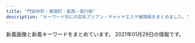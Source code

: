 ```yaml
---
title: "門前仲町・東陽町・葛西・南行徳"
description: "キーワード別にの巨乳アジアン・チャイナエステ嬢情報をまとめました。"
---
```


新着画像と新着キーワードをまとめています。
2021年01月29日の情報です。

<DmmAffiliateIns />
<KeywordTable
  shops={
    [
    {
        "station": "\u884c\u5fb3\u99c5\u5357\u53e3",
        "keywords": {
            "85": 21,
            "84": 42,
            "88": 21,
            "86": 147,
            "D": 252,
            "83": 21,
            "E": 63,
            "F": 21,
            "C": 105,
            "87": 189
        },
        "img_links": [
            "http://wink.ies.fun/photos/sites/20/2020/11/202011061146424.jpg",
            "http://wink.ies.fun/images/room1.jpg",
            "http://wink.ies.fun/photos/sites/20/2020/11/202011101651087.jpg",
            "http://wink.ies.fun/photos/sites/20/2018/08/2018080301152319.jpg",
            "http://wink.ies.fun/photos/sites/20/2019/04/2019041515591316.jpg",
            "http://wink.ies.fun/images/face.jpg",
            "http://wink.ies.fun/photos/sites/20/2018/11/2018112017095744.jpg",
            "http://wink.ies.fun/photos/sites/20/2018/11/2018111613252721.jpg",
            "http://wink.ies.fun/photos/sites/20/2019/08/2019080917523771.jpg",
            "http://wink.ies.fun/images/line.jpg",
            "http://wink.ies.fun/photos/sites/20/2018/09/201809080528318.jpg",
            "http://wink.ies.fun/images/s_staff.png",
            "http://wink.ies.fun/photos/sites/20/2018/06/2018062405332458.jpg",
            "http://wink.ies.fun/photos/sites/20/2019/06/2019061915435918.jpg",
            "http://wink.ies.fun/photos/sites/20/2020/10/2020100316205587.jpg",
            "http://wink.ies.fun/photos/sites/20/2019/11/201911040423088.jpg",
            "http://wink.ies.fun/images/pick.jpg",
            "http://wink.ies.fun/images/room3.jpg",
            "http://wink.ies.fun/photos/sites/20/2019/02/2019022617373011.jpg",
            "http://wink.ies.fun/photos/sites/20/2018/08/201808170855313.jpg",
            "http://wink.ies.fun/photos/sites/20/2018/08/2018080306110738.jpg",
            "http://wink.ies.fun/photos/sites/20/2018/10/2018102919483490.jpg",
            "http://wink.ies.fun/images/top.jpg",
            "http://wink.ies.fun/images/room2.jpg",
            "http://wink.ies.fun/photos/sites/20/2018/06/2018062606300362.jpg",
            "http://wink.ies.fun/photos/sites/20/2018/07/2018070207212392.jpg",
            "http://wink.ies.fun/images/room4.jpg",
            "http://wink.ies.fun/photos/sites/20/2020/09/2020092116271233.jpg",
            "http://wink.ies.fun/photos/sites/20/2018/07/2018070107524796.jpg",
            "http://wink.ies.fun/images/mobile.jpg",
            "http://wink.ies.fun/photos/sites/20/2018/06/2018062405332467.jpg"
        ],
        "name": "\u30a6\u30a3\u30f3\u30af",
        "url": "http://wink.ies.fun/"
    },
    {
        "station": "\u6728\u5834\u99c52\u756a\u53e3",
        "img_links": [
            "http://aroma-resort.xyz/images/main_bottom.png",
            "http://aroma-resort.xyz/images/g8.jpg",
            "http://aroma-resort.xyz/images/new1.png",
            "http://aroma-resort.xyz/images/tel.png",
            "http://aroma-resort.xyz/images/s3.jpg",
            "http://aroma-resort.xyz/images/mobile.jpg",
            "http://aroma-resort.xyz/images/xian.png",
            "http://aroma-resort.xyz/images/g0.jpg",
            "http://aroma-resort.xyz/images/g5.jpg",
            "http://aroma-resort.xyz/images/new3.png",
            "http://aroma-resort.xyz/images/g7.jpg",
            "http://aroma-resort.xyz/images/service.png",
            "http://aroma-resort.xyz/images/r1.jpg",
            "http://aroma-resort.xyz/images/g6.jpg",
            "http://aroma-resort.xyz/images/g3.jpg",
            "http://aroma-resort.xyz/images/s4.jpg",
            "http://aroma-resort.xyz/images/zi_staff.png",
            "http://aroma-resort.xyz/images/s1.jpg",
            "http://aroma-resort.xyz/images/zi_massage.png",
            "http://aroma-resort.xyz/images/r4.jpg",
            "http://aroma-resort.xyz/images/g4.jpg",
            "http://aroma-resort.xyz/images/main_top.png",
            "http://aroma-resort.xyz/images/r3.jpg",
            "http://aroma-resort.xyz/images/g1.jpg",
            "http://aroma-resort.xyz/images/s5.jpg",
            "http://aroma-resort.xyz/images/r2.jpg",
            "http://aroma-resort.xyz/images/pick.png",
            "http://aroma-resort.xyz/images/s2.jpg",
            "http://aroma-resort.xyz/images/g2.jpg",
            "http://aroma-resort.xyz/images/infotiao1.jpg"
        ],
        "name": "\u30a2\u30ed\u30de\u30ea\u30be\u30fc\u30c8",
        "keywords": {
            "D": 3,
            "C": 1,
            "E": 3
        },
        "url": "http://aroma-resort.xyz/"
    },
    {
        "url": "http://akien.work/",
        "keywords": {},
        "station": "\u8239\u5800\u99c5\u5317\u53e3",
        "name": "\u3084\u3059\u3089\u304e",
        "img_links": [
            "http://akien.work/staff_7170_1544625837499078.jpg",
            "http://akien.work/jiejing4.jpg",
            "http://akien.work/jiejing5.jpg",
            "http://akien.work/staff_7559_1547886875744350.jpg",
            "http://akien.work/jiejing3.jpg",
            "http://akien.work/5.jpeg",
            "http://akien.work/6.jpeg",
            "http://akien.work/staff_7170_1544625837499078_1.jpg",
            "http://akien.work/head_4_4332_1544580584784110.jpg",
            "http://akien.work/head_1_4332_15445805847677.jpg",
            "http://akien.work/fengjing2.jpg",
            "http://akien.work/jiejing6.jpg",
            "http://akien.work/head_2_4332_1544580584367843.jpg",
            "http://akien.work/jiejing2.jpg",
            "http://akien.work/ditu.jpg",
            "http://akien.work/jiejing1.jpg"
        ]
    },
    {
        "url": "http://ran.xyz.mn/",
        "name": "\u82b1\u6d77",
        "keywords": {
            "83": 18,
            "C": 18,
            "89": 18,
            "E": 54,
            "86": 90,
            "D": 234,
            "85": 54,
            "87": 90
        },
        "img_links": [
            "http://ran.xyz.mn/images/hua.jpg",
            "http://ran.xyz.mn/images/s_link.jpg",
            "http://ran.xyz.mn/images/top.png",
            "http://ran.a6.reraku.work/upload/sites/52/2020/11/2020112114420918-347x520.jpg",
            "http://ran.a6.reraku.work/upload/sites/52/2021/01/2021012416160976-347x520.jpg",
            "http://ran.a6.reraku.work/upload/sites/52/2021/01/202101041535426-347x520.jpg",
            "http://ran.xyz.mn/images/room3.jpg",
            "http://ran.a6.reraku.work/upload/sites/52/2021/01/2021012416161240-347x520.jpg",
            "http://ran.xyz.mn/images/bj3.jpg",
            "http://ran.a6.reraku.work/upload/sites/52/2020/10/2020103017375975-347x520.jpg",
            "http://ran.xyz.mn/images/room1.jpg",
            "http://ran.a6.reraku.work/upload/sites/52/2020/11/2020110617334212-347x520.jpg",
            "http://ran.a6.reraku.work/upload/sites/52/2021/01/2021010714371492-347x520.jpg",
            "http://ran.a6.reraku.work/upload/sites/52/2020/10/2020101719461283-347x520.jpg",
            "http://ran.xyz.mn/images/new.jpg",
            "http://ran.a6.reraku.work/upload/sites/52/2020/10/2020101719461513-347x520.jpg",
            "http://ran.a6.reraku.work/upload/sites/52/2020/12/2020121815164676-347x520.jpg",
            "http://ran.a6.reraku.work/upload/sites/52/2020/12/2020120316532981-347x520.jpg",
            "http://ran.xyz.mn/images/bj1.jpg",
            "http://ran.xyz.mn/images/room4.jpg",
            "http://ran.xyz.mn/images/room2.jpg",
            "http://ran.a6.reraku.work/upload/sites/52/2020/10/2020102615515749-347x520.jpg",
            "http://ran.a6.reraku.work/upload/sites/52/2020/12/2020122715392878-347x520.jpg",
            "http://ran.a6.reraku.work/upload/sites/52/2020/11/2020111115275126-347x520.jpg",
            "http://ran.xyz.mn/images/s_news.jpg",
            "http://ran.xyz.mn/images/s_staff.jpg",
            "http://ran.a6.reraku.work/upload/sites/52/2020/11/2020112617030819-347x520.jpg",
            "http://ran.a6.reraku.work/upload/sites/52/2020/10/2020101813463033-347x520.jpg",
            "http://ran.xyz.mn/images/s_staff1.jpg",
            "http://ran.a6.reraku.work/upload/sites/52/2020/10/2020101719461051-347x520.jpg",
            "http://ran.a6.reraku.work/upload/sites/52/2020/12/2020122115255890-347x520.jpg"
        ],
        "station": "\u845b\u897f\u99c5\u897f\u53e3"
    },
    {
        "keywords": {
            "\u4e73": 1,
            "D": 10,
            "\u80f8": 1,
            "\u5de8\u4e73": 1,
            "C": 24,
            "86": 5,
            "85": 4
        },
        "url": "http://sh-honeyspa.work/",
        "name": "Honey Spa \uff5e\u30cf\u30cb\u30fc\u30b9\u30d1\uff5e",
        "img_links": [
            "http://sh-honeyspa.work/uploads/201126/1-20112613341O53.jpg",
            "http://sh-honeyspa.work/templets/default/picture/staff01.jpg",
            "http://sh-honeyspa.work/uploads/200113/1-20011316422c28.jpg",
            "http://sh-honeyspa.work/uploads/200114/1-200114154TN60.jpg",
            "http://sh-honeyspa.work/templets/default/picture/girl-z1.jpg",
            "http://sh-honeyspa.work/uploads/191115/1-191115100214144.jpg",
            "http://sh-honeyspa.work/uploads/180629/1-1P629142554530.png",
            "http://sh-honeyspa.work/templets/default/picture/top1.jpg",
            "http://sh-honeyspa.work/templets/default/picture/top.jpg",
            "http://sh-honeyspa.work/uploads/200812/1-200Q213432R35.jpg",
            "http://sh-honeyspa.work/uploads/allimg/180629/1-1P629115504250.png",
            "http://sh-honeyspa.work/uploads/180629/1-1P629141950141.png",
            "http://sh-honeyspa.work/uploads/190903/1-1ZZ3133U4960.jpg",
            "http://sh-honeyspa.work/uploads/180703/1-1PF30Z200O9.jpg",
            "http://sh-honeyspa.work/uploads/200608/1-20060P9542X63.jpg",
            "http://sh-honeyspa.work/uploads/allimg/180703/1-1PF3111J3201.png",
            "http://sh-honeyspa.work/uploads/180703/1-1PF30Z04J01.jpg",
            "http://sh-honeyspa.work/uploads/181023/1-1Q0230950223S.jpg",
            "http://sh-honeyspa.work/uploads/191122/1-191122161241O8.jpg",
            "http://sh-honeyspa.work/templets/default/picture/girl-z2.jpg",
            "http://sh-honeyspa.work/uploads/181109/1-1Q1091511432Z.jpg",
            "http://sh-honeyspa.work/templets/default/picture/s_news.jpg",
            "http://sh-honeyspa.work/uploads/190903/1-1ZZ3133G9361.jpg",
            "http://sh-honeyspa.work/uploads/191223/1-19122316264LR.jpg",
            "http://sh-honeyspa.work/uploads/190311/1-1Z3111253164H.jpg"
        ],
        "station": "\u884c\u5fb3\u99c5"
    },
    {
        "keywords": {
            "D": 14,
            "C": 2,
            "89": 4
        },
        "name": "\u30eb\u30fc\u30b8\u30e5",
        "station": "\u897f\u845b\u897f\u99c5\u5317\u53e3",
        "img_links": [
            "https://esrouge.com/staffPhoto/b20201127152747.jpg",
            "https://esrouge.com/staffPhoto/s20201127152730.jpg",
            "https://esrouge.com/staffPhoto/s20201127152815.jpg",
            "https://esrouge.com/staffPhoto/s20201127152801.jpg",
            "https://esrouge.com/images/siteName.jpg",
            "https://esrouge.com/staffPhoto/s20201127152747.jpg",
            "https://esrouge.com/staffPhoto/s20201127152713.jpg",
            "https://esrouge.com/staffPhoto/b20201127152801.jpg",
            "https://esrouge.com/uploadfiles/Image/F2816148-6C47-43CC-BE5D-9A699FA0D15C.jpeg",
            "https://esrouge.com/staffPhoto/b20201127152815.jpg",
            "https://esrouge.com/staffPhoto/b20201127152713.jpg",
            "https://esrouge.com/uploadfiles/Image/campaignEsrougeCom.jpg",
            "https://esrouge.com/staffPhoto/b20201127152730.jpg"
        ],
        "url": "https://esrouge.com/"
    },
    {
        "keywords": {
            "89": 1,
            "87": 2,
            "85": 1,
            "86": 1,
            "92": 1
        },
        "station": "\u6771\u967d\u753a\u99c52\u756a\u51fa\u53e3",
        "name": "\u30b0\u30ea\u30fc\u30f3",
        "img_links": [
            "http://green-es.info/images/tt.jpg",
            "http://green-es.info/img/haru1.jpg",
            "http://green-es.info/img/eri1.jpg",
            "http://green-es.info/images/6.jpg",
            "http://green-es.info/img/rika1.jpg",
            "http://green-es.info/images/mobile.jpg",
            "http://green-es.info/img/yuki1.jpg",
            "http://green-es.info/images/tp.png",
            "http://green-es.info/images/5.jpg",
            "http://green-es.info/images/4.jpg",
            "http://green-es.info/img/eri.jpg",
            "http://green-es.info/img/risa.jpg",
            "http://green-es.info/img/haru.jpg",
            "http://green-es.info/images/2.jpg",
            "http://green-es.info/img/koko.jpg",
            "http://green-es.info/images/news.jpg",
            "http://green-es.info/img/risa1.jpg",
            "http://green-es.info/img/koko1.jpg",
            "http://green-es.info/images/1.jpg",
            "http://green-es.info/images/interior_t.jpg",
            "http://green-es.info/images/3.jpg",
            "http://green-es.info/images/interior.png",
            "http://green-es.info/images/rem.jpg",
            "http://green-es.info/img/rika.jpg",
            "http://green-es.info/images/staff_t.jpg",
            "http://green-es.info/img/yuki.jpg"
        ],
        "url": "http://green-es.info/"
    },
    {
        "img_links": [
            "http://www.momiyoshi.mesthe.com/files/004-02.jpg",
            "http://www.momiyoshi.mesthe.com/files/001.jpg",
            "http://www.momiyoshi.mesthe.com/images/icon_tel.png",
            "http://www.momiyoshi.mesthe.com/files/013-02.jpg",
            "http://www.momiyoshi.mesthe.com/files/001-02.jpg",
            "http://www.momiyoshi.mesthe.com/files/005-02.jpg",
            "http://www.momiyoshi.mesthe.com/files/008.jpg",
            "http://www.momiyoshi.mesthe.com/files/002-02.jpg",
            "http://www.momiyoshi.mesthe.com/files/012.jpg",
            "http://www.momiyoshi.mesthe.com/files/005.jpg",
            "http://www.momiyoshi.mesthe.com/images/mainImg_sub.jpg",
            "http://www.momiyoshi.mesthe.com/files/008-02.jpg",
            "http://www.momiyoshi.mesthe.com/files/013.jpg",
            "http://www.momiyoshi.mesthe.com/images/mainImg_sub2.jpg",
            "http://www.momiyoshi.mesthe.com/images/icon_staff.png",
            "http://www.momiyoshi.mesthe.com/files/011-02.jpg",
            "http://www.momiyoshi.mesthe.com/images/icon_top.png",
            "http://www.momiyoshi.mesthe.com/files/002.jpg",
            "http://www.momiyoshi.mesthe.com/images/icon_info.png",
            "http://www.momiyoshi.mesthe.com/files/003-02.jpg",
            "http://www.momiyoshi.mesthe.com/images/btn2.png",
            "http://www.momiyoshi.mesthe.com/files/012-02.jpg",
            "http://www.momiyoshi.mesthe.com/files/003.jpg",
            "http://www.momiyoshi.mesthe.com/files/004.jpg",
            "http://www.momiyoshi.mesthe.com/files/011.jpg"
        ],
        "station": "\u9580\u524d\u4ef2\u753a\u99c56\u756a\u51fa\u53e3",
        "url": "http://www.momiyoshi.mesthe.com/",
        "name": "momiyoshi",
        "keywords": {
            "87": 16,
            "C": 12,
            "86": 12,
            "85": 8,
            "D": 24
        }
    },
    {
        "keywords": {},
        "url": "http://hitotumaiyashi.sakura.ne.jp/",
        "img_links": [
            "http://hitotumaiyashi.sakura.ne.jp/_src/52165684/line5.png",
            "http://hitotumaiyashi.sakura.ne.jp/_src/52166513/line3.png",
            "http://hitotumaiyashi.sakura.ne.jp/_src/52166821/line3.png",
            "http://hitotumaiyashi.sakura.ne.jp/_src/52294132/index.png",
            "http://hitotumaiyashi.sakura.ne.jp/_src/52166167/line2.png",
            "http://hitotumaiyashi.sakura.ne.jp/_src/40330927/pic.jpg",
            "http://hitotumaiyashi.sakura.ne.jp/_src/52165668/line2.png",
            "http://hitotumaiyashi.sakura.ne.jp/_src/52165697/wechatimg195_20210125180937820.jpg",
            "http://hitotumaiyashi.sakura.ne.jp/_src/52166814/line6.png",
            "http://hitotumaiyashi.sakura.ne.jp/_src/52166645/line3.png",
            "http://hitotumaiyashi.sakura.ne.jp/_src/40330888/pic.jpg",
            "http://hitotumaiyashi.sakura.ne.jp/_src/52263504/wechatimg197.jpg",
            "http://hitotumaiyashi.sakura.ne.jp/_src/52165688/wechatimg194_20210125180937797.jpg",
            "http://hitotumaiyashi.sakura.ne.jp/_src/40330954/wechatimg194_20210125180937797.jpg",
            "http://hitotumaiyashi.sakura.ne.jp/_src/52165661/line1.png",
            "http://hitotumaiyashi.sakura.ne.jp/_src/40330943/pic.jpg",
            "http://hitotumaiyashi.sakura.ne.jp/_src/52166638/line5.png",
            "http://hitotumaiyashi.sakura.ne.jp/_src/40331760/wechatimg195_20210125180937820.jpg",
            "http://hitotumaiyashi.sakura.ne.jp/_src/52263488/wechatimg196_20210125180937809.jpg",
            "http://hitotumaiyashi.sakura.ne.jp/_src/52166435/line4.png",
            "http://hitotumaiyashi.sakura.ne.jp/_src/40331765/wechatimg198_20210125180937824.jpg",
            "http://hitotumaiyashi.sakura.ne.jp/_src/52165699/wechatimg198_20210125180937824.jpg",
            "http://hitotumaiyashi.sakura.ne.jp/_src/52165679/line3.png",
            "http://hitotumaiyashi.sakura.ne.jp/_src/40330905/pic.jpg"
        ],
        "station": "\u897f\u845b\u897f\u99c5\u5357\u53e3",
        "name": "\u7652\u3057\u30e9\u30f3\u30c9"
    },
    {
        "url": "http://massage-sweethoney.info/",
        "name": "sweet honey",
        "keywords": {
            "87": 6,
            "88": 3,
            "86": 6
        },
        "img_links": [
            "http://massage-sweethoney.info/i/img/st20.jpg",
            "http://massage-sweethoney.info/i/img/st8.jpg",
            "http://massage-sweethoney.info/i/img/st16.jpg",
            "http://massage-sweethoney.info/img/nos.jpg",
            "http://massage-sweethoney.info/img/st25.jpg",
            "http://massage-sweethoney.info/img/st28.jpg",
            "http://massage-sweethoney.info/i/img/st9.jpg",
            "http://massage-sweethoney.info/img/credit.jpg",
            "http://massage-sweethoney.info/img/st20.jpg",
            "http://massage-sweethoney.info/img/st026.jpg",
            "http://massage-sweethoney.info/img/st23.jpg",
            "http://massage-sweethoney.info/i/img/st30.jpg",
            "http://massage-sweethoney.info/i/img/r1.jpg",
            "http://massage-sweethoney.info/i/img/st27.jpg",
            "http://massage-sweethoney.info/img/st9.jpg",
            "http://massage-sweethoney.info/img/st10.jpg",
            "http://massage-sweethoney.info/img/st024.jpg",
            "http://massage-sweethoney.info/img/st24.jpg",
            "http://massage-sweethoney.info/img/st27.jpg",
            "http://massage-sweethoney.info/img/st26.jpg",
            "http://massage-sweethoney.info/img/st29.jpg",
            "http://massage-sweethoney.info/img/head.jpg",
            "http://massage-sweethoney.info/img/st30.jpg",
            "http://massage-sweethoney.info/i/img/r2.jpg",
            "http://massage-sweethoney.info/img/st22.jpg",
            "http://massage-sweethoney.info/i/img/r4.jpg",
            "http://massage-sweethoney.info/i/img/r3.jpg",
            "http://massage-sweethoney.info/img/st21.jpg",
            "http://massage-sweethoney.info/img/st16.jpg",
            "http://massage-sweethoney.info/img/mo.png",
            "http://massage-sweethoney.info/i/img/st29.jpg",
            "http://massage-sweethoney.info/i/img/st28.jpg",
            "http://massage-sweethoney.info/i/img/st26.jpg",
            "http://massage-sweethoney.info/img/st8.jpg",
            "http://massage-sweethoney.info/i/img/cre.jpg",
            "http://massage-sweethoney.info/i/img/paypay.jpg",
            "http://massage-sweethoney.info/img/bb.png"
        ],
        "station": "\u9580\u524d\u4ef2\u753a\u99c56\u756a\u51fa\u53e3"
    },
    {
        "name": "MINAEN",
        "keywords": {
            "\u4e73": 1
        },
        "url": "https://277025115.wixsite.com/mysite-1/",
        "img_links": [],
        "station": "\u7be0\u5d0e\u99c5\u897f\u53e3"
    },
    {
        "name": "\u30ea\u30d5\u30ec\u30c3\u30b7\u30e5",
        "url": "http://iyasinote.xyz/",
        "keywords": {},
        "station": "\u6728\u5834\u99c5A4\u51fa\u53e3",
        "img_links": [
            "http://iyasinote.xyz/_src/20272642/index_08.png",
            "http://iyasinote.xyz/_src/20272578/b1.png",
            "http://iyasinote.xyz/_src/21196925/img20180526163006762357.jpg",
            "http://iyasinote.xyz/_src/20272618/x3.png",
            "http://iyasinote.xyz/_src/20272644/s1.jpg",
            "http://iyasinote.xyz/_src/20272567/sign.png",
            "http://iyasinote.xyz/_src/20272602/sign.png",
            "http://iyasinote.xyz/_src/23776259/wechatimg249_20180701185537417.jpg",
            "http://iyasinote.xyz/_src/20272571/img20160403102850637767.jpg",
            "http://iyasinote.xyz/_src/20272640/index_05.png",
            "http://iyasinote.xyz/_src/20272594/x3.png",
            "http://iyasinote.xyz/_src/20272569/_x1m6343.jpg",
            "http://iyasinote.xyz/_src/20272585/back.png",
            "http://iyasinote.xyz/_src/20272668/info1.png",
            "http://iyasinote.xyz/_src/20272628/x1.png",
            "http://iyasinote.xyz/_src/20272590/x1.png",
            "http://iyasinote.xyz/_src/20272608/back.png",
            "http://iyasinote.xyz/_src/20272684/s2.jpg",
            "http://iyasinote.xyz/_src/20272639/index_04.png",
            "http://iyasinote.xyz/_src/20272612/sign.png",
            "http://iyasinote.xyz/_src/20850006/s1.jpg",
            "http://iyasinote.xyz/_src/20272683/s3.jpg",
            "http://iyasinote.xyz/_src/20272636/back.png",
            "http://iyasinote.xyz/_src/20272568/img20151209023726260995.jpg",
            "http://iyasinote.xyz/_src/20272614/x1.png",
            "http://iyasinote.xyz/_src/20272573/b1.png",
            "http://iyasinote.xyz/_src/20272641/index_11.png",
            "http://iyasinote.xyz/_src/20272599/back.png",
            "http://iyasinote.xyz/_src/20272581/sign.png",
            "http://iyasinote.xyz/_src/20272626/sign.png",
            "http://iyasinote.xyz/_src/20272575/sign.png",
            "http://iyasinote.xyz/_src/20272583/tel.png",
            "http://iyasinote.xyz/_src/20272665/img20160204005259325917.jpg",
            "http://iyasinote.xyz/_src/20850017/s3.jpg",
            "http://iyasinote.xyz/_src/20272584/tel.png",
            "http://iyasinote.xyz/_src/20272623/back.png",
            "http://iyasinote.xyz/_src/20272631/x3.png",
            "http://iyasinote.xyz/_src/20272570/dscf1336.jpg",
            "http://iyasinote.xyz/_src/20850011/s2.jpg",
            "http://iyasinote.xyz/_src/32108882/img20190623174539069990.jpg",
            "http://iyasinote.xyz/_src/20272643/index_09.png",
            "http://iyasinote.xyz/_src/23776260/wechatimg249_20180701185537417.jpg",
            "http://iyasinote.xyz/_src/20272588/sign.png"
        ]
    },
    {
        "station": "\u9580\u524d\u4ef2\u753a\u99c53\u756a\u53e3",
        "name": "\u30e9\u30fb\u30e1\u30fc\u30eb",
        "url": "http://lamar-massage.work/",
        "keywords": {
            "88": 5,
            "87": 3,
            "86": 1,
            "C": 17
        },
        "img_links": [
            "http://lamar-massage.work/img/s35.jpg",
            "http://lamar-massage.work/i/img/sta23.png",
            "http://lamar-massage.work/img/st28.png",
            "http://lamar-massage.work/i/img/sta31.png",
            "http://lamar-massage.work/img/bottom.png",
            "http://lamar-massage.work/img/s14.png",
            "http://lamar-massage.work/img/sta31.png",
            "http://lamar-massage.work/img/st33.png",
            "http://lamar-massage.work/img/nos.png",
            "http://lamar-massage.work/img/st29.png",
            "http://lamar-massage.work/i/img/sta33.png",
            "http://lamar-massage.work/i/img/r3.jpg",
            "http://lamar-massage.work/img/sta33.png",
            "http://lamar-massage.work/img/head.png",
            "http://lamar-massage.work/img/st35.jpg",
            "http://lamar-massage.work/img/s28.png",
            "http://lamar-massage.work/img/sta30.png",
            "http://lamar-massage.work/img/sta32.png",
            "http://lamar-massage.work/img/s34.jpg",
            "http://lamar-massage.work/img/sta35.jpg",
            "http://lamar-massage.work/img/mo.png",
            "http://lamar-massage.work/img/st30.png",
            "http://lamar-massage.work/img/st34.jpg",
            "http://lamar-massage.work/i/img/sta32.png",
            "http://lamar-massage.work/i/img/sta30.png",
            "http://lamar-massage.work/img/link-4.png",
            "http://lamar-massage.work/i/img/sta35.jpg",
            "http://lamar-massage.work/img/s31.png",
            "http://lamar-massage.work/img/link-3.png",
            "http://lamar-massage.work/img/s30.png",
            "http://lamar-massage.work/img/st31.png",
            "http://lamar-massage.work/i/img/r2.jpg",
            "http://lamar-massage.work/img/sta28.png",
            "http://lamar-massage.work/img/link-1.png",
            "http://lamar-massage.work/i/img/sta14.png",
            "http://lamar-massage.work/i/img/sta24.png",
            "http://lamar-massage.work/i/img/sta34.jpg",
            "http://lamar-massage.work/i/img/sta29.png",
            "http://lamar-massage.work/img/ss14.png",
            "http://lamar-massage.work/i/img/top.jpg",
            "http://lamar-massage.work/img/sta14.png",
            "http://lamar-massage.work/img/ss35.jpg",
            "http://lamar-massage.work/img/s32.png",
            "http://lamar-massage.work/i/img/r4.jpg",
            "http://lamar-massage.work/img/st14.png",
            "http://lamar-massage.work/img/st32.png",
            "http://lamar-massage.work/i/img/sm.jpg",
            "http://lamar-massage.work/i/img/sta28.png",
            "http://lamar-massage.work/img/link-2.png",
            "http://lamar-massage.work/img/sta29.png",
            "http://lamar-massage.work/img/sta34.jpg"
        ]
    },
    {
        "name": "\u82b1\u306e\u604b",
        "url": "https://hananokoi.tyo.ac/",
        "keywords": {
            "87": 35,
            "86": 140,
            "D": 175,
            "C": 22
        },
        "station": "\u845b\u897f\u99c5",
        "img_links": [
            "https://hananokoi.tyo.ac/photos/sites/19/2021/01/2021012501323027.jpg",
            "https://hananokoi.tyo.ac/photos/sites/19/2021/01/2021011407321766.jpg",
            "https://hananokoi.tyo.ac/images/s_link.jpg",
            "https://hananokoi.tyo.ac/images/s_news.jpg",
            "https://hananokoi.tyo.ac/photos/sites/19/2021/01/2021011407321526.jpg",
            "https://hananokoi.tyo.ac/images/s_pick.jpg",
            "https://hananokoi.tyo.ac/images/s_face.jpg",
            "https://hananokoi.tyo.ac/images/s_staff.jpg",
            "https://hananokoi.tyo.ac/images/top.png",
            "https://hananokoi.tyo.ac/images/mobile.jpg",
            "https://hananokoi.tyo.ac/images/s2.jpg",
            "https://hananokoi.tyo.ac/images/xin.jpg",
            "https://hananokoi.tyo.ac/images/s1.jpg",
            "https://hananokoi.tyo.ac/photos/sites/19/2021/01/2021011407321819.jpg",
            "https://hananokoi.tyo.ac/photos/sites/19/2021/01/2021012501323027-320x427.jpg",
            "https://hananokoi.tyo.ac/photos/sites/19/2021/01/2021011407321360.jpg"
        ]
    },
    {
        "station": "\u845b\u897f\u99c5",
        "name": "Lavender \uff5e\u30e9\u30d9\u30f3\u30c0\u30fc\uff5e",
        "img_links": [
            "http://lavender01.com/wp-content/uploads/2020/12/1609169652228.jpg",
            "http://lavender01.com/wp-content/uploads/2020/11/987.jpg",
            "http://lavender01.com/wp-content/uploads/2018/02/5-2-330x493.jpg",
            "http://lavender01.com/wp-content/uploads/2018/02/6.jpg",
            "http://lavender01.com/wp-content/uploads/2018/02/3-2-330x493.jpg",
            "http://lavender01.com/wp-content/uploads/2020/11/44.jpg",
            "http://lavender01.com/wp-content/uploads/2018/02/2-2-330x493.jpg",
            "http://lavender01.com/wp-content/uploads/2018/02/m_therapist.png",
            "http://lavender01.com/wp-content/uploads/2020/12/1609169648661.jpg",
            "http://lavender01.com/wp-content/uploads/2020/11/SSfYZs6CdoQYwW01606714654_1606714696.jpg",
            "http://lavender01.com/wp-content/uploads/2020/12/1609169660906.jpg",
            "http://lavender01.com/wp-content/uploads/2020/11/PQTz07QdWarnUrS1607842853_1607842875.jpg",
            "http://lavender01.com/wp-content/uploads/2019/04/1558518421316.jpg",
            "http://lavender01.com/wp-content/uploads/2020/11/22258963llll.jpg",
            "http://lavender01.com/wp-content/uploads/2018/02/3-2.jpg",
            "http://lavender01.com/wp-content/uploads/2018/07/321.jpg",
            "http://lavender01.com/wp-content/uploads/2020/10/1604034599536.jpg",
            "http://lavender01.com/wp-content/uploads/2018/02/1-2.jpg",
            "http://lavender01.com/wp-content/uploads/2020/10/123789.jpg",
            "http://lavender01.com/wp-content/uploads/2020/12/1609129171723.jpg",
            "http://lavender01.com/wp-content/uploads/2018/02/5-2.jpg",
            "http://lavender01.com/wp-content/uploads/2019/04/1558518416960.jpg",
            "http://lavender01.com/wp-content/uploads/2018/02/2-2.jpg",
            "http://lavender01.com/wp-content/uploads/2018/02/1-2-330x493.jpg",
            "http://lavender01.com/wp-content/uploads/2018/02/qr.jpg",
            "http://lavender01.com/wp-content/uploads/2020/11/1606713863690.jpg",
            "http://lavender01.com/wp-content/uploads/2020/11/uam1gRClIJWQsaK1607842826_1607842842.jpg",
            "http://lavender01.com/wp-content/uploads/2018/02/4-2.jpg",
            "http://lavender01.com/wp-content/plugins/wpfront-scroll-top/images/icons/103.png",
            "http://lavender01.com/wp-content/uploads/2018/03/sys4.jpg",
            "http://lavender01.com/wp-content/uploads/2020/11/33.jpg",
            "http://lavender01.com/wp-content/uploads/2018/02/m_top-1.png",
            "http://lavender01.com/wp-content/uploads/2018/02/m_gallery.png"
        ],
        "url": "http://lavender01.com/",
        "keywords": {}
    },
    {
        "station": "\u9580\u524d\u4ef2\u753a\u99c53\u756a\u51fa\u53e3",
        "img_links": [
            "http://www.rakulax.jp/images/r1.jpg",
            "http://www.rakulax.jp/images/therapist_tit.jpg",
            "http://www.rakulax.jp/images/g1.jpg",
            "http://www.rakulax.jp/images/mobile.jpg",
            "http://www.rakulax.jp/images/r2.jpg",
            "http://www.rakulax.jp/images/r3.jpg",
            "http://www.rakulax.jp/images/r4.jpg",
            "http://www.rakulax.jp/images/r6.jpg",
            "http://www.rakulax.jp/images/top.jpg",
            "http://www.rakulax.jp/images/g0.jpg",
            "http://www.rakulax.jp/images/g4.jpg",
            "http://www.rakulax.jp/images/r5.jpg",
            "http://www.rakulax.jp/images/g001.jpg",
            "http://www.rakulax.jp/images/newface_tit.jpg",
            "http://www.rakulax.jp/images/g2.jpg"
        ],
        "name": "\u697d\u697d",
        "url": "http://www.rakulax.jp/",
        "keywords": {
            "C": 7
        }
    },
    {
        "img_links": [
            "https://cg.uouono.com/wp-content/themes/este/img/4.jpg",
            "https://cg.uouono.com/wp-content/themes/este/img/top-img03.png",
            "https://cg.uouono.com/wp-content/themes/este/img/2.jpg",
            "https://cg.uouono.com/wp-content/themes/este/img/top-img01a.png",
            "https://cg.uouono.com/wp-content/themes/este/img/3.jpg",
            "https://cg.uouono.com/wp-content/themes/este/img/call.png",
            "https://cg.uouono.com/wp-content/uploads/2021/01/33amore.jpg",
            "https://cg.uouono.com/wp-content/themes/este/img/tel_footer.png",
            "https://cg.uouono.com/wp-content/themes/este/img/top-img05a.png",
            "https://cg.uouono.com/wp-content/themes/este/img/top-img05b.png",
            "https://cg.uouono.com/wp-content/themes/este/img/1.jpg",
            "https://cg.uouono.com/wp-content/themes/este/img/top-img01b.png",
            "https://cg.uouono.com/wp-content/uploads/2021/01/44amore.jpg",
            "https://cg.uouono.com/wp-content/themes/este/img/top-img02.png",
            "https://cg.uouono.com/wp-content/uploads/2021/01/22amore.jpg",
            "https://cg.uouono.com/wp-content/themes/este/img/tel_header.png"
        ],
        "name": "CUTE GIRLS",
        "keywords": {
            "D": 8,
            "E": 4
        },
        "url": "https://cg.uouono.com/",
        "station": "\u897f\u845b\u897f\u99c5\u5357\u53e3"
    },
    {
        "keywords": {},
        "station": "\u845b\u897f\u99c5\u535a\u7269\u9928\u53e3",
        "name": "\u7f8e\u4eba\u30af\u30e9\u30d6",
        "img_links": [],
        "url": "http://mireiuytrza.xyz/"
    },
    {
        "url": "http://fuen.iest.info/",
        "name": "\u98a8\u7e01",
        "img_links": [
            "http://fuen.iest.info/images/room3.jpg",
            "http://fuen.iest.info/photos/sites/2/2020/07/2020072110520047.jpg",
            "http://fuen.iest.info/images/themes/blue/s_newface.png",
            "http://fuen.iest.info/photos/sites/2/2020/07/2020072110520042.jpg",
            "http://fuen.iest.info/images/themes/blue/mobile.jpg",
            "http://fuen.iest.info/images/themes/blue/s_staff.png",
            "http://fuen.iest.info/photos/sites/2/2020/07/2020072110515940.jpg",
            "http://fuen.iest.info/images/room2.jpg",
            "http://fuen.iest.info/images/room4.jpg",
            "http://fuen.iest.info/images/themes/blue/s_news.png",
            "http://fuen.iest.info/images/themes/blue/s_pickup.png",
            "http://fuen.iest.info/images/themes/blue/r3.jpg",
            "http://fuen.iest.info/images/themes/blue/s_zysx.png",
            "http://fuen.iest.info/images/room1.jpg",
            "http://fuen.iest.info/images/themes/blue/no2.png",
            "http://fuen.iest.info/images/themes/blue/s_ranking.png",
            "http://fuen.iest.info/photos/sites/2/2020/07/2020072110515835.jpg",
            "http://fuen.iest.info/photos/sites/2/2020/07/2020072110520164.jpg",
            "http://fuen.iest.info/images/themes/blue/line.png",
            "http://fuen.iest.info/images/themes/blue/no1.png",
            "http://fuen.iest.info/images/themes/blue/s_link.png",
            "http://fuen.iest.info/photos/sites/2/2018/12/2018121714525583.jpg"
        ],
        "keywords": {
            "88": 6,
            "85": 12,
            "E": 12,
            "C": 27,
            "86": 6,
            "87": 6,
            "D": 18
        },
        "station": "\u845b\u897f\u99c5\u897f\u53e3"
    },
    {
        "keywords": {},
        "station": "\u9580\u524d\u4ef2\u753a\u99c54\u756a\u53e3",
        "name": "\u5927\u4eba\u306eSpa",
        "img_links": [
            "http://otona-spa.net/girl/03.jpg",
            "http://otona-spa.net/girl/01.jpg",
            "http://otona-spa.net/static/picture/img_dammy.png",
            "http://otona-spa.net/girl/04.jpg",
            "http://otona-spa.net/static/picture/text.png",
            "http://otona-spa.net/girl/02.jpg",
            "http://otona-spa.net/static/picture/icon_new.png"
        ],
        "url": "http://otona-spa.net/"
    },
    {
        "name": "\u591c\u6765\u9999",
        "url": "http://www.yeraisha.esjp.info/",
        "keywords": {
            "88": 2,
            "87": 6,
            "D": 12,
            "C": 4,
            "86": 10
        },
        "station": "\u9580\u524d\u4ef2\u753a\u99c51\u756a\u51fa\u53e3",
        "img_links": [
            "http://www.yeraisha.esjp.info/files/010.jpg",
            "http://www.yeraisha.esjp.info/photo_news/upimg/287805fc9ed3c6dfd5_0.jpg",
            "http://www.yeraisha.esjp.info/photo_news/upimg/569645ff576e68a2f9_1.jpg",
            "http://www.yeraisha.esjp.info/files/015.jpg",
            "http://www.yeraisha.esjp.info/files/014.jpg",
            "http://www.yeraisha.esjp.info/files/003-03.jpg",
            "http://www.yeraisha.esjp.info/files/014-02.jpg",
            "http://www.yeraisha.esjp.info/files/003.jpg",
            "http://www.yeraisha.esjp.info/files/015-02.jpg",
            "http://www.yeraisha.esjp.info/files/007-02.jpg",
            "http://www.yeraisha.esjp.info/images/foot01.jpg",
            "http://www.yeraisha.esjp.info/photo_news/upimg/708855fa23e7b29bc6_1.jpg",
            "http://www.yeraisha.esjp.info/photo_news/upimg/541995f8e7a123b0df_1.jpg",
            "http://www.yeraisha.esjp.info/photo_news/upimg/541995f8e7a123b0df_0.jpg",
            "http://www.yeraisha.esjp.info/files/002-02.jpg",
            "http://www.yeraisha.esjp.info/files/015-03.jpg",
            "http://www.yeraisha.esjp.info/files/016-03.jpg",
            "http://www.yeraisha.esjp.info/photo_news/upimg/470435fe983ea66714_0.jpg",
            "http://www.yeraisha.esjp.info/files/011-03.jpg",
            "http://www.yeraisha.esjp.info/files/011-02.jpg",
            "http://www.yeraisha.esjp.info/photo_news/upimg/657035f9ba51dd5f6b_0.jpg",
            "http://www.yeraisha.esjp.info/files/011.jpg",
            "http://www.yeraisha.esjp.info/files/016-02.jpg",
            "http://www.yeraisha.esjp.info/files/007.jpg",
            "http://www.yeraisha.esjp.info/files/010-02.jpg",
            "http://www.yeraisha.esjp.info/files/001-03.jpg",
            "http://www.yeraisha.esjp.info/files/001-02.jpg",
            "http://www.yeraisha.esjp.info/files/007-03.jpg",
            "http://www.yeraisha.esjp.info/images/m-head01.jpg",
            "http://www.yeraisha.esjp.info/images/call.png",
            "http://www.yeraisha.esjp.info/files/016.jpg",
            "http://www.yeraisha.esjp.info/images/m-top003.jpg",
            "http://www.yeraisha.esjp.info/files/014-03.jpg",
            "http://www.yeraisha.esjp.info/images/m-top004.jpg",
            "http://www.yeraisha.esjp.info/files/003-02.jpg",
            "http://www.yeraisha.esjp.info/files/002.jpg",
            "http://www.yeraisha.esjp.info/photo_news/upimg/287876012472ea7f2e_1.jpg",
            "http://www.yeraisha.esjp.info/files/002-03.jpg",
            "http://www.yeraisha.esjp.info/files/001.jpg",
            "http://www.yeraisha.esjp.info/files/010-03.jpg"
        ]
    },
    {
        "name": "Luna",
        "station": "\u845b\u897f\u99c5\u535a\u7269\u9928\u53e3",
        "url": "http://k-rlx.com/",
        "keywords": {
            "88": 7,
            "86": 42,
            "C": 33,
            "D": 16
        },
        "img_links": [
            "http://k-rlx.com/girl/010.jpg",
            "http://k-rlx.com/s/uploads/02.jpg",
            "http://k-rlx.com/s/images/iphone.png",
            "http://k-rlx.com/images/index_28.jpg",
            "http://k-rlx.com/images/rec_15.jpg",
            "http://k-rlx.com/s/images/service_07.png",
            "http://k-rlx.com/s/images/slider/1.jpg",
            "http://k-rlx.com/s/images/acc_05.jpg",
            "http://k-rlx.com/images/index_07.jpg",
            "http://k-rlx.com/images/info.jpg",
            "http://k-rlx.com/s/image/nav_cast.png",
            "http://k-rlx.com/s/images/acc_02.jpg",
            "http://k-rlx.com/s/uploads/010.jpg",
            "http://k-rlx.com/s/uploads/05a.jpg",
            "http://k-rlx.com/girl/03.jpg",
            "http://k-rlx.com/s/images/tel.png",
            "http://k-rlx.com/images/staff_15.jpg",
            "http://k-rlx.com/girl/06.jpg",
            "http://k-rlx.com/girl/08a.jpg",
            "http://k-rlx.com/girl/010a.jpg",
            "http://k-rlx.com/images/index_02.jpg",
            "http://k-rlx.com/girl/04.jpg",
            "http://k-rlx.com/girl/011a.jpg",
            "http://k-rlx.com/s/image/nav_top.png",
            "http://k-rlx.com/girl/07.jpg",
            "http://k-rlx.com/images/sub_13.jpg",
            "http://k-rlx.com/s/images/t4.jpg",
            "http://k-rlx.com/images/index_17.jpg",
            "http://k-rlx.com/s/images/top_2.jpg",
            "http://k-rlx.com/images/index_27.jpg",
            "http://k-rlx.com/girl/09a.jpg",
            "http://k-rlx.com/s/images/slider/next.png",
            "http://k-rlx.com/girl/09.jpg",
            "http://k-rlx.com/s/images/slider/prev.png",
            "http://k-rlx.com/s/uploads/09.jpg",
            "http://k-rlx.com/images/index_13.jpg",
            "http://k-rlx.com/s/uploads/08.jpg",
            "http://k-rlx.com/girl/03a.jpg",
            "http://k-rlx.com/s/images/pc.png",
            "http://k-rlx.com/s/uploads/02a.jpg",
            "http://k-rlx.com/s/images/acc_03.jpg",
            "http://k-rlx.com/s/images/service_03.png",
            "http://k-rlx.com/s/image/nav_sys.png",
            "http://k-rlx.com/images/index_20.jpg",
            "http://k-rlx.com/s/uploads/01.jpg",
            "http://k-rlx.com/s/images/t2.jpg",
            "http://k-rlx.com/s/images/acc_01.jpg",
            "http://k-rlx.com/s/images/acc_06.jpg",
            "http://k-rlx.com/girl/02a.jpg",
            "http://k-rlx.com/images/sub_22.jpg",
            "http://k-rlx.com/images/index_26.jpg",
            "http://k-rlx.com/images/info_15.jpg",
            "http://k-rlx.com/images/index_04.jpg",
            "http://k-rlx.com/images/index_23.jpg",
            "http://k-rlx.com/images/01.jpg",
            "http://k-rlx.com/images/index_03.jpg",
            "http://k-rlx.com/s/uploads/05.jpg",
            "http://k-rlx.com/girl/013.jpg",
            "http://k-rlx.com/girl/05.jpg",
            "http://k-rlx.com/s/image/nav_topics.png",
            "http://k-rlx.com/s/images/t3.jpg",
            "http://k-rlx.com/s/images/okubokomachi.jpg",
            "http://k-rlx.com/girl/02.jpg",
            "http://k-rlx.com/images/02.jpg",
            "http://k-rlx.com/girl/05a.jpg",
            "http://k-rlx.com/images/index_05.jpg",
            "http://k-rlx.com/s/images/t1.jpg",
            "http://k-rlx.com/girl/01.jpg",
            "http://k-rlx.com/girl/011.jpg",
            "http://k-rlx.com/s/images/acc_04.jpg",
            "http://k-rlx.com/images/sub_24.jpg",
            "http://k-rlx.com/s/image/nav_hotel.png",
            "http://k-rlx.com/girl/00.jpg",
            "http://k-rlx.com/girl/08.jpg",
            "http://k-rlx.com/girl/06a.jpg",
            "http://k-rlx.com/images/index_01.jpg",
            "http://k-rlx.com/images/rec.jpg",
            "http://k-rlx.com/s/uploads/06.jpg",
            "http://k-rlx.com/s/images/service_01.png",
            "http://k-rlx.com/girl/012.jpg",
            "http://k-rlx.com/images/index_15.jpg",
            "http://k-rlx.com/images/index_06.jpg",
            "http://k-rlx.com/s/uploads/04.jpg",
            "http://k-rlx.com/s/images/slider/2.jpg",
            "http://k-rlx.com/images/about.jpg",
            "http://k-rlx.com/s/images/slider/3.jpg",
            "http://k-rlx.com/s/image/nav_manga.png",
            "http://k-rlx.com/s/uploads/07.jpg",
            "http://k-rlx.com/s/uploads/03.jpg",
            "http://k-rlx.com/images/index_21.jpg",
            "http://k-rlx.com/s/uploads/011.jpg"
        ]
    },
    {
        "name": "\u7f8e\u5c11\u5973\u770b\u8b77\u30b9\u30c6\u30fc\u30b7\u30e7\u30f3",
        "url": "http://beautygirls-station.work/",
        "station": "\u9580\u524d\u4ef2\u753a\u99c53\u756a\u51fa\u53e3",
        "keywords": {
            "86": 2,
            "E": 2,
            "87": 2,
            "D": 2,
            "C": 12,
            "85": 2
        },
        "img_links": [
            "http://beautygirls-station.work/img/sta3.jpg",
            "http://beautygirls-station.work/sp/img/tit.jpg",
            "http://beautygirls-station.work/sp/img/p2.jpg",
            "http://beautygirls-station.work/sp/img/t-s.jpg",
            "http://beautygirls-station.work/sp/img/botton.jpg",
            "http://beautygirls-station.work/img/st1.jpg",
            "http://beautygirls-station.work/img/sta1.jpg",
            "http://beautygirls-station.work/sp/img/st1.jpg",
            "http://beautygirls-station.work/img/nos.jpg",
            "http://beautygirls-station.work/img/st2.jpg",
            "http://beautygirls-station.work/sp/img/p1.jpg",
            "http://beautygirls-station.work/img/s2.jpg",
            "http://beautygirls-station.work/img/s3.jpg",
            "http://beautygirls-station.work/sp/img/add.jpg",
            "http://beautygirls-station.work/sp/img/sys.jpg",
            "http://beautygirls-station.work/sp/img/pc.jpg",
            "http://beautygirls-station.work/img/mo.png",
            "http://beautygirls-station.work/sp/img/t-t.jpg",
            "http://beautygirls-station.work/img/rom.png",
            "http://beautygirls-station.work/sp/img/t-o.jpg",
            "http://beautygirls-station.work/sp/img/st2.jpg",
            "http://beautygirls-station.work/img/sta2.jpg",
            "http://beautygirls-station.work/sp/img/p3.jpg",
            "http://beautygirls-station.work/img/bod.png",
            "http://beautygirls-station.work/img/st3.jpg",
            "http://beautygirls-station.work/sp/img/info.jpg",
            "http://beautygirls-station.work/sp/img/pic.jpg",
            "http://beautygirls-station.work/sp/img/time.jpg",
            "http://beautygirls-station.work/sp/img/t-r.jpg",
            "http://beautygirls-station.work/sp/img/st3.jpg",
            "http://beautygirls-station.work/img/s1.jpg",
            "http://beautygirls-station.work/sp/img/tel.jpg",
            "http://beautygirls-station.work/sp/img/t-a.jpg",
            "http://beautygirls-station.work/img/bottom.png"
        ]
    },
    {
        "station": "\u845b\u897f\u99c5\u897f\u53e3",
        "name": "Royal\uff5e\u30ed\u30a4\u30e4\u30eb\uff5e",
        "keywords": {
            "C": 16,
            "87": 2,
            "E": 4,
            "88": 8,
            "84": 2,
            "F": 4,
            "D": 2
        },
        "img_links": [
            "http://www.mens-royal.com/images/link/koko_200x40.png",
            "http://www.mens-royal.com/files/042-02.jpg",
            "http://www.mens-royal.com/files/071-02.jpg",
            "http://www.mens-royal.com/images/s_news.png",
            "http://www.mens-royal.com/files/057.jpg",
            "http://www.mens-royal.com/images/s_link.png",
            "http://www.mens-royal.com/images/mobile.jpg",
            "http://www.mens-royal.com/images/girl-z1.jpg",
            "http://www.mens-royal.com/files/057-02.jpg",
            "http://www.mens-royal.com/files/063-02.jpg",
            "http://www.mens-royal.com/images/room2.jpg",
            "http://www.mens-royal.com/files/063.jpg",
            "http://www.mens-royal.com/files/042.jpg",
            "http://www.mens-royal.com/files/072.jpg",
            "http://www.mens-royal.com/images/s_staff.png",
            "http://www.mens-royal.com/images/top02.jpg",
            "http://www.mens-royal.com/files/072-02.jpg",
            "http://www.mens-royal.com/images/s_mobile.png",
            "http://www.mens-royal.com/images/room4.jpg",
            "http://www.mens-royal.com/images/nbj3.jpg",
            "http://www.mens-royal.com/files/071.jpg",
            "http://www.mens-royal.com/images/room1.jpg",
            "http://www.mens-royal.com/images/s_pick.png",
            "http://www.mens-royal.com/images/top01.jpg",
            "http://www.mens-royal.com/images/girl-z2.jpg",
            "http://www.mens-royal.com/files/067.jpg",
            "http://www.mens-royal.com/files/067-02.jpg",
            "http://www.mens-royal.com/images/room3.jpg"
        ],
        "url": "http://www.mens-royal.com/"
    },
    {
        "name": "Angel Islands",
        "img_links": [
            "http://blue-est.xyz/images/mobile.png",
            "http://blue-est.xyz/images/g18.jpg",
            "http://blue-est.xyz/images/g9.jpg",
            "http://blue-est.xyz/images/g31.jpg",
            "http://blue-est.xyz/images/tite-staff.png",
            "http://blue-est.xyz/images/nnm.jpg",
            "http://blue-est.xyz/images/h2.jpg",
            "http://blue-est.xyz/images/g5.jpg",
            "http://blue-est.xyz/images/na.jpg",
            "http://blue-est.xyz/images/ayk.jpg",
            "http://blue-est.xyz/images/sr.jpg",
            "http://blue-est.xyz/images/gat.png",
            "http://blue-est.xyz/images/laki.jpg",
            "http://blue-est.xyz/images/aya.jpg",
            "http://blue-est.xyz/images/g0.jpg",
            "http://blue-est.xyz/images/lie.jpg",
            "http://blue-est.xyz/images/mina.jpg",
            "http://blue-est.xyz/images/kaori.jpg",
            "http://blue-est.xyz/images/y.jpg",
            "http://blue-est.xyz/images/r01.jpg",
            "http://blue-est.xyz/images/moe.jpg",
            "http://blue-est.xyz/images/hana.jpg",
            "http://blue-est.xyz/images/r02.jpg",
            "http://blue-est.xyz/images/g4.jpg",
            "http://blue-est.xyz/images/mimi.jpg",
            "http://blue-est.xyz/images/runa.jpg",
            "http://blue-est.xyz/images/g7.jpg",
            "http://blue-est.xyz/images/saki.jpg",
            "http://blue-est.xyz/images/nana.jpg",
            "http://blue-est.xyz/images/mm.jpg",
            "http://blue-est.xyz/images/pickt.png",
            "http://blue-est.xyz/images/miyu.jpg",
            "http://blue-est.xyz/images/ggg.jpg",
            "http://blue-est.xyz/images/g8.jpg",
            "http://blue-est.xyz/images/lili.jpg",
            "http://blue-est.xyz/images/my.jpg",
            "http://blue-est.xyz/images/lisa.jpg",
            "http://blue-est.xyz/images/top.png",
            "http://blue-est.xyz/images/momo.jpg",
            "http://blue-est.xyz/images/newt.png",
            "http://blue-est.xyz/images/h1.jpg",
            "http://blue-est.xyz/images/g1.jpg",
            "http://blue-est.xyz/images/g6.jpg",
            "http://blue-est.xyz/images/ayi.jpg"
        ],
        "station": "\u884c\u5fb3\u99c5",
        "url": "http://blue-est.xyz/",
        "keywords": {
            "C": 7,
            "85": 1,
            "E": 1
        }
    },
    {
        "station": "\u6728\u5834\u99c52\u756a\u51fa\u53e3",
        "url": "http://viuwea.xyz/",
        "img_links": [],
        "keywords": {},
        "name": "\u3072\u307e\u308f\u308a"
    },
    {
        "img_links": [
            "http://yuki.jpn.cm/images/1.jpg",
            "http://yuki.jpn.cm/images/s_staff.jpg",
            "http://yuki.jpn.cm/images/room3.jpg",
            "http://yuki.jpn.cm/images/room1.jpg",
            "http://yuki.jpn.cm/images/nbj2.jpg",
            "http://yuki.jpn.cm/photos/sites/37/2020/03/2020030510332648.jpg",
            "http://yuki.jpn.cm/photos/sites/37/2020/03/2020030510334277.jpg",
            "http://yuki.jpn.cm/images/top.png",
            "http://yuki.jpn.cm/images/mobile.jpg",
            "http://yuki.jpn.cm/images/s_news.jpg",
            "http://yuki.jpn.cm/images/room2.jpg",
            "http://yuki.jpn.cm/images/room4.jpg",
            "http://yuki.jpn.cm/photos/sites/37/2020/03/202003051033562.jpg",
            "http://yuki.jpn.cm/photos/sites/37/2020/03/2020030510325253.jpg",
            "http://yuki.jpn.cm/photos/sites/37/2020/03/2020030510331117.jpg",
            "http://yuki.jpn.cm/photos/sites/37/2020/03/2020030510342475.jpg",
            "http://yuki.jpn.cm/images/end.png"
        ],
        "station": "\u5357\u884c\u5fb3\u99c5\u5317\u53e3",
        "url": "http://yuki.jpn.cm/",
        "name": "\u3086\u304d",
        "keywords": {
            "D": 6,
            "83": 1,
            "86": 2,
            "85": 3
        }
    },
    {
        "img_links": [
            "http://ikeibana.xyz/uploads/201223/1-2012231FU94A.jpg",
            "http://ikeibana.xyz/webstyle/line2.png",
            "http://ikeibana.xyz/webstyle/mobile_02.png",
            "http://ikeibana.xyz/webstyle/line1.png",
            "http://ikeibana.xyz/webstyle/line5.png",
            "http://ikeibana.xyz/uploads/201204/1-201204142025921.jpg",
            "http://ikeibana.xyz/webstyle/sign.png",
            "http://ikeibana.xyz/webstyle/line6.png",
            "http://ikeibana.xyz/lfc/intro_top_time.png",
            "http://ikeibana.xyz/uploads/201223/1-2012231H009115.jpg",
            "http://ikeibana.xyz/webstyle/sign(1).png",
            "http://ikeibana.xyz/uploads/201214/1-201214102H15R.jpg",
            "http://ikeibana.xyz/uploads/201214/1-20121410515V16.jpg",
            "http://ikeibana.xyz/webstyle/mobile_01.png",
            "http://ikeibana.xyz/uploads/201204/1-201204142541422.jpg",
            "http://ikeibana.xyz/uploads/210109/1-210109145G3T4.jpg",
            "http://ikeibana.xyz/uploads/201204/1-2012041425211O.jpg",
            "http://ikeibana.xyz/uploads/201214/1-201214110J5I5.jpg",
            "http://ikeibana.xyz/uploads/201204/1-2012041426392D.jpg",
            "http://ikeibana.xyz/uploads/201214/1-201214104233643.jpg",
            "http://ikeibana.xyz/webstyle/call(1).jpg",
            "http://ikeibana.xyz/webstyle/notice.png",
            "http://ikeibana.xyz/uploads/201204/1-2012041426104c.jpg",
            "http://ikeibana.xyz/webstyle/line4.png",
            "http://ikeibana.xyz/uploads/201223/1-2012231F451L0.jpg",
            "http://ikeibana.xyz/uploads/201204/1-201204142054295.jpg",
            "http://ikeibana.xyz/webstyle/call.jpg",
            "http://ikeibana.xyz/uploads/210109/1-210109162449601.jpg",
            "http://ikeibana.xyz/uploads/201211/1-2012111G411219.jpg",
            "http://ikeibana.xyz/webstyle/line3.png",
            "http://ikeibana.xyz/uploads/201214/1-201214105930C7.jpg",
            "http://ikeibana.xyz/lfc/intro_top_tel.png",
            "http://ikeibana.xyz/uploads/201111/1-20111112534M48.jpg",
            "http://ikeibana.xyz/webstyle/sign(2).png",
            "http://ikeibana.xyz/uploads/201204/1-201204142122621.jpg"
        ],
        "url": "http://ikeibana.xyz/",
        "keywords": {
            "\u4e73": 10
        },
        "station": "\u897f\u845b\u897f\u99c5\u5357\u53e3",
        "name": "\u30c0\u30a4\u30e4\u30e2\u30f3\u30c9"
    },
    {
        "station": "\u9580\u524d\u4ef2\u753a\u99c54\u756a\u53e3",
        "img_links": [
            "http://www.sexy.esturl.com/images/shop/shop04.jpg",
            "http://www.sexy.esturl.com/files/002.jpg",
            "http://www.sexy.esturl.com/files/001.jpg",
            "http://www.sexy.esturl.com/images/shop/shop01.jpg",
            "http://www.sexy.esturl.com/images/shop/shop02.jpg",
            "http://www.sexy.esturl.com/images/bj2.jpg",
            "http://www.sexy.esturl.com/images/r2.jpg",
            "http://www.sexy.esturl.com/images/end.png",
            "http://www.sexy.esturl.com/images/r5.jpg",
            "http://www.sexy.esturl.com/images/shop/shop03.jpg",
            "http://www.sexy.esturl.com/images/pick.png",
            "http://www.sexy.esturl.com/images/top.png",
            "http://www.sexy.esturl.com/images/s_link.png",
            "http://www.sexy.esturl.com/images/face.png",
            "http://www.sexy.esturl.com/images/news.png",
            "http://www.sexy.esturl.com/files/004.jpg",
            "http://www.sexy.esturl.com/images/s_staff.png",
            "http://www.sexy.esturl.com/images/r1.jpg",
            "http://www.sexy.esturl.com/files/003.jpg",
            "http://www.sexy.esturl.com/images/r4.jpg"
        ],
        "name": "Sexy Girl",
        "keywords": {
            "86": 1,
            "C": 2,
            "\u30bb\u30af\u30b7\u30fc": 13,
            "D": 2,
            "87": 3
        },
        "url": "http://www.sexy.esturl.com/"
    },
    {
        "name": "\u7f8e",
        "img_links": [
            "http://hi-msg.com/mi/img/no.png",
            "http://hi-msg.com/mi/img/p-3.jpg",
            "http://hi-msg.com/mi/img/botton.jpg",
            "http://hi-msg.com/mi/img/p-8.jpg",
            "http://hi-msg.com/mi/img/p-00.jpg",
            "http://hi-msg.com/mi/img/p-4.jpg",
            "http://hi-msg.com/mi/img/p-10.jpg",
            "http://hi-msg.com/mi/img/s-2.jpg",
            "http://hi-msg.com/mi/img/p-5.jpg",
            "http://hi-msg.com/mi/img/fla.jpg",
            "http://hi-msg.com/mi/img/p-1.jpg",
            "http://hi-msg.com/mi/img/p-6.jpg",
            "http://hi-msg.com/mi/img/p-7.jpg",
            "http://hi-msg.com/mi/img/fla-1.jpg",
            "http://hi-msg.com/mi/img/p-2.jpg",
            "http://hi-msg.com/mi/img/staff-list-top.jpg",
            "http://hi-msg.com/mi/img/p-9.jpg"
        ],
        "station": "\u884c\u5fb3\u99c5",
        "url": "http://hi-msg.com/mi/",
        "keywords": {}
    },
    {
        "url": "http://aphrodite-est.xyz/",
        "keywords": {
            "85": 2,
            "86": 7,
            "E": 3,
            "D": 4,
            "C": 2
        },
        "img_links": [
            "http://aphrodite-est.xyz/img/cg06.png",
            "http://aphrodite-est.xyz/img/cg05.png",
            "http://aphrodite-est.xyz/img/cg07.png",
            "http://aphrodite-est.xyz/img/nav-006.png",
            "http://aphrodite-est.xyz/img/stt.jpg",
            "http://aphrodite-est.xyz/img/no.png",
            "http://aphrodite-est.xyz/img/cg09.png",
            "http://aphrodite-est.xyz/img/nav-003.png",
            "http://aphrodite-est.xyz/img/cg08.png",
            "http://aphrodite-est.xyz/img/stb.jpg",
            "http://aphrodite-est.xyz/img/cg02.png",
            "http://aphrodite-est.xyz/img/cg01.png",
            "http://aphrodite-est.xyz/img/cg03.png",
            "http://aphrodite-est.xyz/img/nav-004.png",
            "http://aphrodite-est.xyz/img/tel.png",
            "http://aphrodite-est.xyz/img/cg04.png",
            "http://aphrodite-est.xyz/img/cg041.png",
            "http://aphrodite-est.xyz/img/nav-001.png",
            "http://aphrodite-est.xyz/img/nav-002.png",
            "http://aphrodite-est.xyz/img/top01.png",
            "http://aphrodite-est.xyz/img/nav-005.png"
        ],
        "station": "\u884c\u5fb3\u99c5\u5357\u53e3",
        "name": "Pinkie \uff5e\u30d4\u30f3\u30ad\u30fc\uff5e"
    },
    {
        "url": "http://est-lux.com/",
        "img_links": [
            "http://est-lux.com/staff/aya/01.jpg",
            "http://est-lux.com/staff/haruka/01.jpg",
            "http://est-lux.com/img/ttl_mobile.png",
            "http://est-lux.com/staff/sakura/01.jpg",
            "http://est-lux.com/i/files/homeimg.jpg",
            "http://est-lux.com/staff/momo/01mb.jpg",
            "http://est-lux.com/img/access/address.png",
            "http://est-lux.com/staff/aya/01mb.jpg",
            "http://est-lux.com/staff/haruka/01mb.jpg",
            "http://est-lux.com/pic/campaign.png",
            "http://est-lux.com/pic/head.png",
            "http://est-lux.com/staff/momo/01.jpg",
            "http://est-lux.com/img/ttl_recbnr.png",
            "http://est-lux.com/staff/rina/01.jpg",
            "http://est-lux.com/staff/rina/01mb.jpg",
            "http://est-lux.com/staff/koko/01mb.jpg",
            "http://est-lux.com/img/ttl_staff.png",
            "http://est-lux.com/staff/koko/01.jpg",
            "http://est-lux.com/staff/miharu/01mb.jpg",
            "http://est-lux.com/staff/sakura/01mb.jpg",
            "http://est-lux.com/staff/miharu/01.jpg"
        ],
        "station": "\u845b\u897f\u99c5\u4e2d\u592e\u53e3",
        "name": "Aegean Sea\u30fb\u30a8\u30fc\u30b2\u6d77",
        "keywords": {
            "C": 16
        }
    },
    {
        "url": "http://soft-room.work/",
        "station": "\u6728\u5834\u99c52\u756a\u51fa\u53e3",
        "keywords": {},
        "img_links": [
            "http://soft-room.work/sp/staff/juri.jpg",
            "http://soft-room.work/sp/images/concept.jpg",
            "http://soft-room.work/images/sm.jpg",
            "http://soft-room.work/sp/img/sora1.jpg",
            "http://soft-room.work/img/mina1.jpg",
            "http://soft-room.work/img/sora1.jpg",
            "http://soft-room.work/sp/images/footer.jpg",
            "http://soft-room.work/sp/img/riri1.jpg",
            "http://soft-room.work/images/int1.jpg",
            "http://soft-room.work/sp/staff/sora.jpg",
            "http://soft-room.work/sp/staff/mei.jpg",
            "http://soft-room.work/images/staff_t.jpg",
            "http://soft-room.work/sp/staff/miho.jpg",
            "http://soft-room.work/images/17.jpg",
            "http://soft-room.work/images/int2.jpg",
            "http://soft-room.work/img/mei1.jpg",
            "http://soft-room.work/images/1.jpg",
            "http://soft-room.work/images/concept.jpg",
            "http://soft-room.work/images/7.jpg",
            "http://soft-room.work/sp/img/mirai1.jpg",
            "http://soft-room.work/sp/images/rec1.jpg",
            "http://soft-room.work/staff/mirai.jpg",
            "http://soft-room.work/images/rec1.jpg",
            "http://soft-room.work/images/11.jpg",
            "http://soft-room.work/images/6.jpg",
            "http://soft-room.work/images/16.jpg",
            "http://soft-room.work/sp/images/ta.jpg",
            "http://soft-room.work/img/rina1.jpg",
            "http://soft-room.work/images/head.jpg",
            "http://soft-room.work/staff/rina.jpg",
            "http://soft-room.work/img/riri1.jpg",
            "http://soft-room.work/images/b1.jpg",
            "http://soft-room.work/sp/images/sys3.jpg",
            "http://soft-room.work/sp/staff/mirai.jpg",
            "http://soft-room.work/sp/images/int4.jpg",
            "http://soft-room.work/sp/images/staff_t.jpg",
            "http://soft-room.work/staff/mei.jpg",
            "http://soft-room.work/images/sys2.jpg",
            "http://soft-room.work/sp/images/head.jpg",
            "http://soft-room.work/img/rina2.jpg",
            "http://soft-room.work/sp/images/topgirl.jpg",
            "http://soft-room.work/images/3.jpg",
            "http://soft-room.work/sp/images/sys1.jpg",
            "http://soft-room.work/sp/img/rina1.jpg",
            "http://soft-room.work/images/tgirl.jpg",
            "http://soft-room.work/sp/images/ac1.jpg",
            "http://soft-room.work/images/news_b.jpg",
            "http://soft-room.work/sp/menu/top.jpg",
            "http://soft-room.work/sp/img/rina2.jpg",
            "http://soft-room.work/images/4.jpg",
            "http://soft-room.work/images/12.jpg",
            "http://soft-room.work/images/ac1.jpg",
            "http://soft-room.work/sp/staff/rina.jpg",
            "http://soft-room.work/sp/img/yui1.jpg",
            "http://soft-room.work/staff/sora.jpg",
            "http://soft-room.work/sp/staff/yui.jpg",
            "http://soft-room.work/img/mirai1.jpg",
            "http://soft-room.work/sp/images/int1.jpg",
            "http://soft-room.work/sp/images/b1.jpg",
            "http://soft-room.work/images/tr.jpg",
            "http://soft-room.work/sp/staff/mina.jpg",
            "http://soft-room.work/img/yui1.jpg",
            "http://soft-room.work/img/miho1.jpg",
            "http://soft-room.work/images/newface.jpg",
            "http://soft-room.work/staff/juri.jpg",
            "http://soft-room.work/images/news_t.jpg",
            "http://soft-room.work/sp/images/rec2.jpg",
            "http://soft-room.work/sp/images/interior_t.jpg",
            "http://soft-room.work/sp/staff/riri.jpg",
            "http://soft-room.work/images/rec2.jpg",
            "http://soft-room.work/sp/images/tel.jpg",
            "http://soft-room.work/img/juri1.jpg",
            "http://soft-room.work/sp/images/int3.jpg",
            "http://soft-room.work/sp/img/juri1.jpg",
            "http://soft-room.work/staff/miho.jpg",
            "http://soft-room.work/staff/riri.jpg",
            "http://soft-room.work/sp/img/miho1.jpg",
            "http://soft-room.work/sp/images/int2.jpg",
            "http://soft-room.work/sp/img/mei1.jpg",
            "http://soft-room.work/staff/yui.jpg",
            "http://soft-room.work/staff/mina.jpg",
            "http://soft-room.work/images/sys1.jpg",
            "http://soft-room.work/images/sys3.jpg",
            "http://soft-room.work/sp/images/news.jpg",
            "http://soft-room.work/sp/images/newsb.png",
            "http://soft-room.work/images/interior_t.jpg",
            "http://soft-room.work/sp/img/mina1.jpg",
            "http://soft-room.work/sp/images/sys2.jpg",
            "http://soft-room.work/sp/menu/staff.jpg"
        ],
        "name": "\u30bd\u30d5\u30c8\u306a\u7a7a\u9593"
    },
    {
        "name": "\u30af\u30aa\u30ec\u30a2",
        "img_links": [
            "http://cuorea-massage.work/img/sta1.jpg",
            "http://cuorea-massage.work/i/img/sta12.jpg",
            "http://cuorea-massage.work/i/img/sta4.jpg",
            "http://cuorea-massage.work/img/s4.jpg",
            "http://cuorea-massage.work/i/img/sta7.jpg",
            "http://cuorea-massage.work/img/sta11.jpg",
            "http://cuorea-massage.work/img/m5.jpg",
            "http://cuorea-massage.work/img/s22.jpg",
            "http://cuorea-massage.work/img/s11.jpg",
            "http://cuorea-massage.work/img/st13.jpg",
            "http://cuorea-massage.work/img/s13.jpg",
            "http://cuorea-massage.work/img/sta12.jpg",
            "http://cuorea-massage.work/img/sta17.jpg",
            "http://cuorea-massage.work/img/fla.jpg",
            "http://cuorea-massage.work/i/img/sta1.jpg",
            "http://cuorea-massage.work/i/img/paypay.jpg",
            "http://cuorea-massage.work/img/st19.jpg",
            "http://cuorea-massage.work/i/img/sta19.jpg",
            "http://cuorea-massage.work/img/sta7.jpg",
            "http://cuorea-massage.work/i/img/r2.jpg",
            "http://cuorea-massage.work/img/m4.jpg",
            "http://cuorea-massage.work/i/img/sta15.jpg",
            "http://cuorea-massage.work/img/st17.jpg",
            "http://cuorea-massage.work/i/img/sta17.jpg",
            "http://cuorea-massage.work/img/head.jpg",
            "http://cuorea-massage.work/img/s7.jpg",
            "http://cuorea-massage.work/img/st4.jpg",
            "http://cuorea-massage.work/i/img/sta22.jpg",
            "http://cuorea-massage.work/img/st15.jpg",
            "http://cuorea-massage.work/img/s21.jpg",
            "http://cuorea-massage.work/img/m60.jpg",
            "http://cuorea-massage.work/i/img/nos.jpg",
            "http://cuorea-massage.work/img/st16.jpg",
            "http://cuorea-massage.work/img/m40.jpg",
            "http://cuorea-massage.work/img/m6.jpg",
            "http://cuorea-massage.work/img/s12.jpg",
            "http://cuorea-massage.work/i/img/r1.jpg",
            "http://cuorea-massage.work/img/s15.jpg",
            "http://cuorea-massage.work/img/m3.jpg",
            "http://cuorea-massage.work/img/st04.jpg",
            "http://cuorea-massage.work/i/img/sta16.jpg",
            "http://cuorea-massage.work/img/sta22.jpg",
            "http://cuorea-massage.work/img/sta15.jpg",
            "http://cuorea-massage.work/i/img/r3.jpg",
            "http://cuorea-massage.work/img/s16.jpg",
            "http://cuorea-massage.work/img/st12.jpg",
            "http://cuorea-massage.work/img/sta21.jpg",
            "http://cuorea-massage.work/img/credit.jpg",
            "http://cuorea-massage.work/img/sta13.jpg",
            "http://cuorea-massage.work/i/img/st21.jpg",
            "http://cuorea-massage.work/img/botton.jpg",
            "http://cuorea-massage.work/img/sta19.jpg",
            "http://cuorea-massage.work/i/img/sta21.jpg",
            "http://cuorea-massage.work/img/nos.jpg",
            "http://cuorea-massage.work/img/st22.jpg",
            "http://cuorea-massage.work/i/img/sta11.jpg",
            "http://cuorea-massage.work/img/st21.jpg",
            "http://cuorea-massage.work/img/m1.jpg",
            "http://cuorea-massage.work/img/s19.jpg",
            "http://cuorea-massage.work/img/m50.jpg",
            "http://cuorea-massage.work/img/st015.jpg",
            "http://cuorea-massage.work/img/sta4.jpg",
            "http://cuorea-massage.work/img/m2.jpg",
            "http://cuorea-massage.work/img/sta16.jpg",
            "http://cuorea-massage.work/img/m30.jpg",
            "http://cuorea-massage.work/img/s1.jpg",
            "http://cuorea-massage.work/img/st1.jpg",
            "http://cuorea-massage.work/img/m20.jpg",
            "http://cuorea-massage.work/img/fla-2.jpg",
            "http://cuorea-massage.work/img/st7.jpg",
            "http://cuorea-massage.work/img/st11.jpg"
        ],
        "keywords": {
            "87": 5,
            "85": 3,
            "C": 20,
            "86": 15,
            "D": 19,
            "88": 4,
            "E": 7
        },
        "url": "http://cuorea-massage.work/",
        "station": "\u6771\u967d\u753a\u99c54\u756a\u51fa\u53e3"
    },
    {
        "url": "http://k-este.info/",
        "img_links": [
            "http://k-este.info/wp/wp-content/uploads/2019/09/esrtdytfugisa.jpg",
            "http://k-este.info/wp/wp-content/uploads/2019/07/tdsafgyuaihoja.jpg",
            "http://k-este.info/wp/wp-content/uploads/2019/02/giuhojklmkl.jpg",
            "http://k-este.info/wp/wp-content/uploads/2018/03/hisahoiao1.jpg",
            "http://k-este.info/wp/wp-content/themes/Butterfly2_ver_1_3/images/room/13.png",
            "http://k-este.info/wp/wp-content/uploads/2020/02/restdfygu.jpg",
            "http://k-este.info/wp/wp-content/uploads/2019/04/ksahuahiaa.jpg",
            "http://k-este.info/wp/wp-content/uploads/2020/02/eraaaaaaaa.jpg",
            "http://k-este.info/wp/wp-content/uploads/2021/01/098uyshhh.jpg",
            "http://k-este.info/wp/wp-content/uploads/2020/12/1212shhh.jpg",
            "http://k-este.info/wp/wp-content/uploads/2019/03/shaoisjialkasa.jpg",
            "http://k-este.info/wp/wp-content/uploads/2019/09/rydtfugih.jpg",
            "http://k-este.info/wp/wp-content/uploads/2020/01/fyugishoa.jpg",
            "http://k-este.info/wp/wp-content/themes/Butterfly2_ver_1_3/images/room/12.png",
            "http://k-este.info/wp/wp-content/uploads/2020/12/1897s.jpg",
            "http://k-este.info/wp/wp-content/themes/Butterfly2_ver_1_3/images/room/4.jpg",
            "http://k-este.info/wp/wp-content/uploads/2019/06/hahsioajosa.jpg",
            "http://k-este.info/wp/wp-content/uploads/2019/04/shuaisauaoa.jpg",
            "http://k-este.info/wp/wp-content/uploads/2019/02/husaioajsoiaskal.jpg",
            "http://k-este.info/wp/wp-content/uploads/2020/01/rtxyuiosa.jpg",
            "http://k-este.info/wp/wp-content/themes/Butterfly2_ver_1_3/images/room/1.jpg",
            "http://k-este.info/wp/wp-content/themes/Butterfly2_ver_1_3/images/tel.png",
            "http://k-este.info/wp/wp-content/themes/Butterfly2_ver_1_3/images/call.png",
            "http://k-este.info/wp/wp-content/themes/Butterfly2_ver_1_3/images/room/3.jpg",
            "http://k-este.info/wp/wp-content/themes/Butterfly2_ver_1_3/images/room/14.png",
            "http://k-este.info/wp/wp-content/uploads/2019/07/gshuiaoisa.jpg",
            "http://k-este.info/wp/wp-content/themes/Butterfly2_ver_1_3/event/top-img02.png",
            "http://k-este.info/wp/wp-content/uploads/2019/09/awrestdyfu.jpg",
            "http://k-este.info/wp/wp-content/themes/Butterfly2_ver_1_3/images/room/2.jpg",
            "http://k-este.info/wp/wp-content/uploads/2019/10/aestrdyfugihoj.jpg",
            "http://k-este.info/wp/wp-content/uploads/2018/12/hsioajalska.jpg",
            "http://k-este.info/wp/wp-content/uploads/2019/02/uisjamlklaa.jpg",
            "http://k-este.info/wp/wp-content/uploads/2019/06/gysahisuaoa.jpg",
            "http://k-este.info/wp/wp-content/uploads/2019/03/sauishujajksakjas.jpg",
            "http://k-este.info/wp/wp-content/uploads/2019/05/shashaoiijaosa.jpg",
            "http://k-este.info/wp/wp-content/themes/Butterfly2_ver_1_3/images/room/11.png",
            "http://k-este.info/wp/wp-content/uploads/2019/08/caersrdtfyugio.jpg",
            "http://k-este.info/wp/wp-content/themes/Butterfly2_ver_1_3/images/room/16.png",
            "http://k-este.info/wp/wp-content/uploads/2019/07/serdtfyugi.jpg",
            "http://k-este.info/wp/wp-content/uploads/2019/10/xsterdyfugihoj.jpg",
            "http://k-este.info/wp/wp-content/uploads/2019/05/hioasjsaoaio.jpg",
            "http://k-este.info/wp/wp-content/uploads/2019/01/aijsalmkalalsas.jpg",
            "http://k-este.info/wp/wp-content/themes/Butterfly2_ver_1_3/event/top-img01.png",
            "http://k-este.info/wp/wp-content/themes/Butterfly2_ver_1_3/images/room/15.png",
            "http://k-este.info/wp/wp-content/uploads/2019/08/awestrdyfug.jpg",
            "http://k-este.info/wp/wp-content/uploads/2019/12/esrtdyfugiho.jpg",
            "http://k-este.info/wp/wp-content/uploads/2019/10/esrdtfyuygihojp.jpg",
            "http://k-este.info/wp/wp-content/uploads/2020/10/sayutaa.jpg",
            "http://k-este.info/wp/wp-content/uploads/2019/12/erstdyfui.jpg",
            "http://k-este.info/wp/wp-content/uploads/2019/05/sagiuhsaa.jpg",
            "http://k-este.info/wp/wp-content/uploads/2019/10/1fcgvhbkjnl.jpg",
            "http://k-este.info/wp/wp-content/uploads/2019/01/asiojalkakallk.jpg",
            "http://k-este.info/wp/wp-content/uploads/2019/07/sertdyfugiho.jpg"
        ],
        "station": "\u897f\u845b\u897f\u99c5\u5317\u53e3",
        "keywords": {
            "F": 4,
            "E": 13,
            "G": 2,
            "\u80f8": 1,
            "D": 31,
            "C": 5
        },
        "name": "\u30b9\u30a4\u30fc\u30c8\u30cf\u30fc\u30c8"
    },
    {
        "station": "\u884c\u5fb3\u99c5",
        "keywords": {
            "C": 15
        },
        "img_links": [
            "http://www.yorokobi.xyz/uploads/200113/1-2001131A02K20.jpg",
            "http://www.yorokobi.xyz/static/picture/ttl_pickup.png",
            "http://www.yorokobi.xyz/uploads/210114/1-2101141346004J.jpg",
            "http://www.yorokobi.xyz/uploads/200114/1-20011416213b12.jpg",
            "http://www.yorokobi.xyz/uploads/200114/1-200114160022I5.jpg",
            "http://www.yorokobi.xyz/uploads/200812/1-200Q2140Z9A0.jpg",
            "http://www.yorokobi.xyz/static/picture/campaign_ani.png",
            "http://www.yorokobi.xyz/static/picture/ttl_wnew.png",
            "http://www.yorokobi.xyz/uploads/200608/1-20060P94F4341.jpg",
            "http://www.yorokobi.xyz/uploads/191209/1-1912091H511K2.jpg",
            "http://www.yorokobi.xyz/static/picture/ttl_staff.png",
            "http://www.yorokobi.xyz/static/picture/head.png",
            "http://www.yorokobi.xyz/uploads/191209/1-19120Z95T2414.jpg",
            "http://www.yorokobi.xyz/static/picture/ttl_mobile.png",
            "http://www.yorokobi.xyz/uploads/191209/1-19120Z95QR39.jpg",
            "http://www.yorokobi.xyz/uploads/191223/1-1912231620011R.jpg",
            "http://www.yorokobi.xyz/static/picture/ttl_girls.png",
            "http://www.yorokobi.xyz/uploads/191209/1-19120Z95K2508.jpg"
        ],
        "url": "http://www.yorokobi.xyz/",
        "name": "\u30d4\u30fc\u30c1\u30ac\u30fc\u30eb"
    },
    {
        "img_links": [
            "http://es-chinese.info/wp-content/uploads/2020/09/ayimixd_\u526f\u672c-1-500x750.jpg",
            "http://es-chinese.info/wp-content/uploads/2021/01/aoyixd2_\u526f\u672c-1-216x300.jpg",
            "http://es-chinese.info/wp-content/uploads/2020/04/Aries3.jpg",
            "http://es-chinese.info/wp-content/themes/template-salon2/images/main1.jpg",
            "http://es-chinese.info/wp-content/uploads/2020/11/mayixd2_\u526f\u672c-552x1024.jpg",
            "http://es-chinese.info/wp-content/uploads/2019/12/WeChat-Image_20191207140959.jpg",
            "http://es-chinese.info/wp-content/uploads/2020/09/sana_\u526f\u672c-500x750.jpg",
            "http://es-chinese.info/wp-content/uploads/2019/12/WeChat-Image_20191207141006-768x1024.jpg",
            "http://es-chinese.info/wp-content/uploads/2020/11/akane6_\u526f\u672c-162x300.jpg",
            "http://es-chinese.info/wp-content/uploads/2020/11/sayumixd1_\u526f\u672c-218x300.jpg",
            "http://es-chinese.info/wp-content/uploads/2020/09/hare1_\u526f\u672c-169x300.jpg",
            "http://es-chinese.info/wp-content/uploads/2020/11/sayumixd3_\u526f\u672c-500x750.jpg",
            "http://es-chinese.info/wp-content/uploads/2020/09/hare2_\u526f\u672c-164x300.jpg",
            "http://es-chinese.info/wp-content/uploads/2020/11/mayixd1_\u526f\u672c_\u526f\u672c-165x300.jpg",
            "http://es-chinese.info/wp-content/uploads/2021/01/aoyixd2_\u526f\u672c-1-500x750.jpg",
            "http://es-chinese.info/wp-content/uploads/2020/12/haruxd1_\u526f\u672c-576x1024.jpg",
            "http://es-chinese.info/wp-content/uploads/2021/01/eri2_\u526f\u672c-228x300.jpg",
            "http://es-chinese.info/wp-content/uploads/2020/07/yukina2_\u526f\u672c-209x300.jpg",
            "http://es-chinese.info/wp-content/uploads/2020/11/akane6_\u526f\u672c-553x1024.jpg",
            "http://es-chinese.info/wp-content/uploads/2020/09/sana_\u526f\u672c-212x300.jpg",
            "http://es-chinese.info/wp-content/uploads/2020/01/aya4_\u526f\u672c-500x750.jpg",
            "http://es-chinese.info/wp-content/uploads/2020/11/yukina1_\u526f\u672c.jpg",
            "http://es-chinese.info/wp-content/uploads/2020/11/yukina1_\u526f\u672c-500x750.jpg",
            "http://es-chinese.info/wp-content/uploads/2020/12/haruxd1_\u526f\u672c-169x300.jpg",
            "http://es-chinese.info/wp-content/themes/template-salon2/images/header-tel.png",
            "http://es-chinese.info/wp-content/uploads/2020/11/mayixd2_\u526f\u672c-500x750.jpg",
            "http://es-chinese.info/wp-content/uploads/2020/11/mayixd1_\u526f\u672c_\u526f\u672c.jpg",
            "http://es-chinese.info/wp-content/uploads/2020/12/haruxd1_\u526f\u672c-500x750.jpg",
            "http://es-chinese.info/wp-content/uploads/2019/12/WeChat-Image_20191207141010-768x1024.jpg",
            "http://es-chinese.info/wp-content/uploads/2020/12/haruxd1_\u526f\u672c.jpg",
            "http://es-chinese.info/wp-content/uploads/2020/11/sayumixd2_\u526f\u672c-500x750.jpg",
            "http://es-chinese.info/wp-content/uploads/2020/11/sayumixd1_\u526f\u672c.jpg",
            "http://es-chinese.info/wp-content/uploads/2020/11/miya8_\u526f\u672c-165x300.jpg",
            "http://es-chinese.info/wp-content/uploads/2020/11/sayumixd2_\u526f\u672c.jpg",
            "http://es-chinese.info/wp-content/uploads/2021/01/eri1_\u526f\u672c-500x750.jpg",
            "http://es-chinese.info/wp-content/uploads/2020/12/haruxd2_\u526f\u672c-169x300.jpg",
            "http://es-chinese.info/wp-content/uploads/2020/04/hina1_\u526f\u672c-500x750.jpg",
            "http://es-chinese.info/wp-content/uploads/2019/12/WeChat-Image_20191207141003.jpg",
            "http://es-chinese.info/wp-content/uploads/2020/09/hare1_\u526f\u672c-576x1024.jpg",
            "http://es-chinese.info/wp-content/uploads/2020/11/sayumixd1_\u526f\u672c-500x750.jpg",
            "http://es-chinese.info/wp-content/uploads/2020/11/mayixd2_\u526f\u672c.jpg",
            "http://es-chinese.info/wp-content/uploads/2020/09/hare1_\u526f\u672c-500x750.jpg",
            "http://es-chinese.info/wp-content/uploads/2020/09/ayimixd_\u526f\u672c-1-169x300.jpg",
            "http://es-chinese.info/wp-content/uploads/2020/11/sayumixd3_\u526f\u672c.jpg",
            "http://es-chinese.info/wp-content/uploads/2020/04/hina1_\u526f\u672c-570x1024.jpg",
            "http://es-chinese.info/wp-content/uploads/2020/11/akane6_\u526f\u672c-500x750.jpg",
            "http://es-chinese.info/wp-content/uploads/2020/11/yukina2_\u526f\u672c.jpg",
            "http://es-chinese.info/wp-content/uploads/2020/11/yukina1_\u526f\u672c-212x300.jpg",
            "http://es-chinese.info/wp-content/uploads/2020/11/sayumixd2_\u526f\u672c-221x300.jpg",
            "http://es-chinese.info/wp-content/uploads/2020/04/hina1_\u526f\u672c-167x300.jpg",
            "http://es-chinese.info/wp-content/uploads/2021/01/eri1_\u526f\u672c-220x300.jpg",
            "http://es-chinese.info/wp-content/uploads/2020/11/yukina2_\u526f\u672c-500x750.jpg",
            "http://es-chinese.info/wp-content/uploads/2020/11/sayumixd3_\u526f\u672c-218x300.jpg",
            "http://es-chinese.info/wp-content/uploads/2020/11/mayixd2_\u526f\u672c-162x300.jpg",
            "http://es-chinese.info/wp-content/themes/template-salon2/images/noimg.jpg",
            "http://es-chinese.info/wp-content/uploads/2021/01/aoyixd2_\u526f\u672c-1.jpg",
            "http://es-chinese.info/wp-content/uploads/2020/09/ayimixd_\u526f\u672c-1-577x1024.jpg",
            "http://es-chinese.info/wp-content/uploads/2020/11/mayixd1_\u526f\u672c_\u526f\u672c-500x750.jpg",
            "http://es-chinese.info/wp-content/uploads/2021/01/aoyixd1_\u526f\u672c-214x300.jpg",
            "http://es-chinese.info/wp-content/themes/template-salon2/images/bnr.jpg",
            "http://es-chinese.info/wp-content/uploads/2020/04/Aries3-500x750.jpg",
            "http://es-chinese.info/wp-content/uploads/2020/04/hina2_\u526f\u672c_\u526f\u672c-167x300.jpg",
            "http://es-chinese.info/wp-content/uploads/2021/01/eri1_\u526f\u672c-752x1024.jpg"
        ],
        "station": "\u884c\u5fb3\u99c5\u5317\u53e3",
        "name": "Aries \u30a2\u30ea\u30a8\u30b9",
        "keywords": {
            "G": 1,
            "\u30bb\u30af\u30b7\u30fc": 64,
            "E": 7,
            "F": 88
        },
        "url": "http://es-chinese.info/"
    },
    {
        "url": "http://sanand.xyz.mn/",
        "keywords": {
            "D": 540,
            "85": 270,
            "83": 135,
            "86": 90,
            "84": 45,
            "90": 45,
            "82": 45,
            "E": 90,
            "C": 77,
            "88": 45
        },
        "station": "\u884c\u5fb3\u99c5\u5357\u53e3",
        "img_links": [
            "http://sanand.xyz.mn/photos/sites/90/2020/03/2020031206204519.jpg",
            "http://sanand.xyz.mn/photos/sites/90/2020/01/202001020833354.jpg",
            "http://sanand.xyz.mn/photos/sites/90/2020/05/2020053110211696.jpg",
            "http://sanand.xyz.mn/photos/sites/90/2019/11/2019111403182365.jpg",
            "http://sanand.xyz.mn/photos/sites/90/2020/03/2020031401200395.jpg",
            "http://sanand.xyz.mn/photos/sites/90/2020/05/2020050601194464.jpg",
            "http://sanand.xyz.mn/photos/sites/90/2019/11/2019112704233985.jpg",
            "http://sanand.xyz.mn/images/s_link.jpg",
            "http://sanand.xyz.mn/photos/sites/90/2020/01/2020011501300273.jpg",
            "http://sanand.xyz.mn/photos/sites/90/2020/05/202005060119462.jpg",
            "http://sanand.xyz.mn/photos/sites/90/2019/12/2019121604305596.jpg",
            "http://sanand.xyz.mn/images/s1.jpg",
            "http://sanand.xyz.mn/photos/sites/90/2019/11/2019112704234232.jpg",
            "http://sanand.xyz.mn/images/s_pick.jpg",
            "http://sanand.xyz.mn/images/s2.jpg",
            "http://sanand.xyz.mn/images/s_face.jpg",
            "http://sanand.xyz.mn/photos/sites/90/2020/01/2020012107105138.jpg",
            "http://sanand.xyz.mn/images/s_staff.jpg",
            "http://sanand.xyz.mn/photos/sites/90/2019/11/2019111403181636.jpg",
            "http://sanand.xyz.mn/photos/sites/90/2020/01/2020010108004539.jpg",
            "http://sanand.xyz.mn/photos/sites/90/2020/07/202007040128087.jpg",
            "http://sanand.xyz.mn/images/xin.jpg",
            "http://sanand.xyz.mn/photos/sites/90/2020/01/2020011101185841.jpg",
            "http://sanand.xyz.mn/images/mobile.jpg",
            "http://sanand.xyz.mn/images/top.png",
            "http://sanand.xyz.mn/images/s_news.jpg"
        ],
        "name": "SANAND\u30fb\u30b5\u30ca\u30f3\u30c9"
    },
    {
        "img_links": [
            "http://www.uminoai.esjp.info/files/001-03.jpg",
            "http://www.uminoai.esjp.info/files/003-03.jpg",
            "http://www.uminoai.esjp.info/files/002-02.jpg",
            "http://www.uminoai.esjp.info/files/011.jpg",
            "http://www.uminoai.esjp.info/files/005-02.jpg",
            "http://www.uminoai.esjp.info/img/top-img02.png",
            "http://www.uminoai.esjp.info/files/006-02.jpg",
            "http://www.uminoai.esjp.info/files/008-02.jpg",
            "http://www.uminoai.esjp.info/files/014-03.jpg",
            "http://www.uminoai.esjp.info/files/007-03.jpg",
            "http://www.uminoai.esjp.info/files/010-02.jpg",
            "http://www.uminoai.esjp.info/img/top-img03.png",
            "http://www.uminoai.esjp.info/files/013.jpg",
            "http://www.uminoai.esjp.info/files/012-02.jpg",
            "http://www.uminoai.esjp.info/files/007-02.jpg",
            "http://www.uminoai.esjp.info/files/004-03.jpg",
            "http://www.uminoai.esjp.info/files/013-03.jpg",
            "http://www.uminoai.esjp.info/files/015.jpg",
            "http://www.uminoai.esjp.info/files/001.jpg",
            "http://www.uminoai.esjp.info/files/010-03.jpg",
            "http://www.uminoai.esjp.info/files/005.jpg",
            "http://www.uminoai.esjp.info/files/004-02.jpg",
            "http://www.uminoai.esjp.info/files/015-02.jpg",
            "http://www.uminoai.esjp.info/files/006-03.jpg",
            "http://www.uminoai.esjp.info/files/006.jpg",
            "http://www.uminoai.esjp.info/files/005-03.jpg",
            "http://www.uminoai.esjp.info/files/013-02.jpg",
            "http://www.uminoai.esjp.info/files/012-03.jpg",
            "http://www.uminoai.esjp.info/files/014-02.jpg",
            "http://www.uminoai.esjp.info/files/015-03.jpg",
            "http://www.uminoai.esjp.info/files/010.jpg",
            "http://www.uminoai.esjp.info/files/002-03.jpg",
            "http://www.uminoai.esjp.info/files/004.jpg",
            "http://www.uminoai.esjp.info/files/003.jpg",
            "http://www.uminoai.esjp.info/photo_news/upimg/4680160065b2064ff1_0.jpg",
            "http://www.uminoai.esjp.info/files/008.jpg",
            "http://www.uminoai.esjp.info/files/003-02.jpg",
            "http://www.uminoai.esjp.info/files/011-02.jpg",
            "http://www.uminoai.esjp.info/files/001-02.jpg",
            "http://www.uminoai.esjp.info/files/011-03.jpg",
            "http://www.uminoai.esjp.info/img/tel.png",
            "http://www.uminoai.esjp.info/files/008-03.jpg",
            "http://www.uminoai.esjp.info/img/top-img01.png",
            "http://www.uminoai.esjp.info/files/014.jpg",
            "http://www.uminoai.esjp.info/img/call.png",
            "http://www.uminoai.esjp.info/files/012.jpg",
            "http://www.uminoai.esjp.info/files/002.jpg",
            "http://www.uminoai.esjp.info/files/007.jpg"
        ],
        "name": "\u6d77\u306e\u611b",
        "url": "http://www.uminoai.esjp.info/",
        "station": "\u845b\u897f\u99c5\u5317\u53e3",
        "keywords": {
            "D": 4,
            "84": 2,
            "91": 2,
            "E": 6,
            "86": 2,
            "F": 2,
            "90": 2,
            "89": 8,
            "G": 4,
            "C": 12,
            "87": 2,
            "85": 8
        }
    },
    {
        "url": "http://rlx-aroma.com/",
        "name": "Lucky",
        "station": "\u9580\u524d\u4ef2\u753a\u99c52\u756a\u51fa\u53e3",
        "keywords": {
            "C": 32
        },
        "img_links": [
            "http://rlx-aroma.com/img/frameb.png",
            "http://rlx-aroma.com/staff/ruru/02.jpg",
            "http://rlx-aroma.com/staff/hitomi/02.jpg",
            "http://rlx-aroma.com/staff/hina/01.jpg",
            "http://rlx-aroma.com/img/ttl_staff.png",
            "http://rlx-aroma.com/staff/hitomi/01mb.jpg",
            "http://rlx-aroma.com/img/detailbback.png",
            "http://rlx-aroma.com/staff/kiki/02.jpg",
            "http://rlx-aroma.com/staff/momo/01mb.jpg",
            "http://rlx-aroma.com/staff/koko/02.jpg",
            "http://rlx-aroma.com/img/access/road1.jpg",
            "http://rlx-aroma.com/staff/ayaka/02.jpg",
            "http://rlx-aroma.com/staff/happy/01.jpg",
            "http://rlx-aroma.com/img/ttl_rec.png",
            "http://rlx-aroma.com/staff/koko/01.jpg",
            "http://rlx-aroma.com/staff/yuyu/01.jpg",
            "http://rlx-aroma.com/img/access/road2.jpg",
            "http://rlx-aroma.com/staff/ayaka/01mb.jpg",
            "http://rlx-aroma.com/img/ttl_tnew.png",
            "http://rlx-aroma.com/staff/ai/01.jpg",
            "http://rlx-aroma.com/img/ttl_mobile.png",
            "http://rlx-aroma.com/staff/haru/01mb.jpg",
            "http://rlx-aroma.com/staff/mirai/02.jpg",
            "http://rlx-aroma.com/staff/happy/02.jpg",
            "http://rlx-aroma.com/staff/ami/02.jpg",
            "http://rlx-aroma.com/staff/sizuka/01mb.jpg",
            "http://rlx-aroma.com/staff/lala/02.jpg",
            "http://rlx-aroma.com/staff/hitomi/01.jpg",
            "http://rlx-aroma.com/staff/ayaka/01.jpg",
            "http://rlx-aroma.com/staff/sizuka/01.jpg",
            "http://rlx-aroma.com/staff/mei/01mb.jpg",
            "http://rlx-aroma.com/staff/momo/01.jpg",
            "http://rlx-aroma.com/staff/kaori/01.jpg",
            "http://rlx-aroma.com/staff/ami/01.jpg",
            "http://rlx-aroma.com/staff/hina/03.jpg",
            "http://rlx-aroma.com/staff/moe/01mb.jpg",
            "http://rlx-aroma.com/staff/ruru/01.jpg",
            "http://rlx-aroma.com/staff/sasa/01mb.jpg",
            "http://rlx-aroma.com/staff/sachiko/01.jpg",
            "http://rlx-aroma.com/img/ttl_staffp.png",
            "http://rlx-aroma.com/img/access/roaddm.png",
            "http://rlx-aroma.com/img/profsub2.png",
            "http://rlx-aroma.com/staff/sasa/01.jpg",
            "http://rlx-aroma.com/staff/mei/02.jpg",
            "http://rlx-aroma.com/img/backbtn.png",
            "http://rlx-aroma.com/img/ttl_info.png",
            "http://rlx-aroma.com/img/access/road3.jpg",
            "http://rlx-aroma.com/pic/head.png",
            "http://rlx-aroma.com/staff/yoko/01.jpg",
            "http://rlx-aroma.com/staff/emi/01mb.jpg",
            "http://rlx-aroma.com/staff/koko/01mb.jpg",
            "http://rlx-aroma.com/staff/sasa/02.jpg",
            "http://rlx-aroma.com/staff/kaori/02.jpg",
            "http://rlx-aroma.com/staff/mei/01.jpg",
            "http://rlx-aroma.com/staff/ai/02.jpg",
            "http://rlx-aroma.com/staff/happy/01mb.jpg",
            "http://rlx-aroma.com/staff/yuriya/01.jpg",
            "http://rlx-aroma.com/img/ttl_pickup.png",
            "http://rlx-aroma.com/staff/hina/02.jpg",
            "http://rlx-aroma.com/staff/sachiko/02.jpg",
            "http://rlx-aroma.com/staff/ami/01mb.jpg",
            "http://rlx-aroma.com/staff/kaori/01mb.jpg",
            "http://rlx-aroma.com/staff/kiki/01.jpg",
            "http://rlx-aroma.com/staff/mirai/01.jpg",
            "http://rlx-aroma.com/staff/haru/01.jpg",
            "http://rlx-aroma.com/staff/yuriya/02.jpg",
            "http://rlx-aroma.com/staff/hina/01mb.jpg",
            "http://rlx-aroma.com/staff/moe/02.jpg",
            "http://rlx-aroma.com/staff/lala/01mb.jpg",
            "http://rlx-aroma.com/staff/kiki/01mb.jpg",
            "http://rlx-aroma.com/staff/ruru/01mb.jpg",
            "http://rlx-aroma.com/staff/lala/01.jpg",
            "http://rlx-aroma.com/staff/ai/01mb.jpg",
            "http://rlx-aroma.com/staff/sizuka/02.jpg",
            "http://rlx-aroma.com/staff/yuyu/01mb.jpg",
            "http://rlx-aroma.com/img/ttl_tgirl.png",
            "http://rlx-aroma.com/staff/momo/02.jpg",
            "http://rlx-aroma.com/staff/sachiko/01mb.jpg",
            "http://rlx-aroma.com/staff/haru/02.jpg",
            "http://rlx-aroma.com/staff/mirai/01mb.jpg",
            "http://rlx-aroma.com/staff/moe/01.jpg",
            "http://rlx-aroma.com/staff/yuyu/02.jpg",
            "http://rlx-aroma.com/staff/emi/02.jpg",
            "http://rlx-aroma.com/img/profsub1btm.png",
            "http://rlx-aroma.com/staff/emi/01.jpg",
            "http://rlx-aroma.com/staff/yoko/02.jpg",
            "http://rlx-aroma.com/staff/yoko/01mb.jpg",
            "http://rlx-aroma.com/staff/yuriya/01mb.jpg",
            "http://rlx-aroma.com/img/access/road4.jpg",
            "http://rlx-aroma.com/i/files/homeimg.jpg"
        ]
    },
    {
        "station": "\u897f\u845b\u897f\u99c5\u5317\u53e3",
        "img_links": [
            "http://relax-shanshan.com/staffPhoto/b20171106193940.jpg",
            "http://relax-shanshan.com/staffPhoto/s20170802114638.jpg",
            "http://relax-shanshan.com/images/returnBtn.png",
            "http://relax-shanshan.com/staffPhoto/s20171124232423.jpg",
            "http://relax-shanshan.com/staffPhoto/b20170602182942.jpg",
            "http://relax-shanshan.com/staffPhoto/s20170530153130.jpg",
            "http://relax-shanshan.com/staffPhoto/s20170602182942.jpg",
            "http://relax-shanshan.com/staffPhoto/b20170530153130.jpg",
            "http://relax-shanshan.com/staffPhoto/s20170602182814.jpg",
            "http://relax-shanshan.com/staffPhoto/b20170602182814.jpg",
            "http://relax-shanshan.com/staffPhoto/b20170530153042.jpg",
            "http://relax-shanshan.com/staffPhoto/b20171124232423.jpg",
            "http://relax-shanshan.com/staffPhoto/s20170530153058.jpg",
            "http://relax-shanshan.com/staffPhoto/s20170530153145.jpg",
            "http://relax-shanshan.com/staffPhoto/s20170605002112.jpg",
            "http://relax-shanshan.com/images/slider1/01.jpg",
            "http://relax-shanshan.com/staffPhoto/s20171124232537.jpg",
            "http://relax-shanshan.com/staffPhoto/b20180212003438.jpg",
            "http://relax-shanshan.com/staffPhoto/s20171106193940.jpg",
            "http://relax-shanshan.com/images/slider1/02.jpg",
            "http://relax-shanshan.com/staffPhoto/b20170605002112.jpg",
            "http://relax-shanshan.com/staffPhoto/s20170530153042.jpg",
            "http://relax-shanshan.com/staffPhoto/s20180212003438.jpg",
            "http://relax-shanshan.com/staffPhoto/s20171106193956.jpg",
            "http://relax-shanshan.com/images/slider1/03.jpg",
            "http://relax-shanshan.com/staffPhoto/b20170802114638.jpg",
            "http://relax-shanshan.com/staffPhoto/s20170605002128.jpg",
            "http://relax-shanshan.com/images/gallery1.png"
        ],
        "url": "http://relax-shanshan.com/",
        "keywords": {
            "\u30bb\u30af\u30b7\u30fc": 3,
            "\u4e73": 1,
            "G": 1,
            "\u5de8\u4e73": 1
        },
        "name": "\u30ef\u30f3\u30c0\u30fc\u30e9\u30f3\u30c9"
    },
    {
        "url": "http://hi-msg.com/shamballa/",
        "name": "Shamballa\uff5e\u30b7\u30e3\u30f3\u30d0\u30e9",
        "station": "\u7be0\u5d0e\u99c5\u5317\u53e3",
        "keywords": {},
        "img_links": []
    },
    {
        "url": "http://www.lover.iesjp.com/",
        "station": "\u9580\u524d\u4ef2\u753a\u99c56\u756a\u51fa\u53e3",
        "keywords": {
            "87": 30,
            "C": 6,
            "D": 30,
            "86": 6
        },
        "name": "\u3044\u3061\u3054",
        "img_links": [
            "http://www.lover.iesjp.com/files/003-02.jpg",
            "http://www.lover.iesjp.com/files/002.jpg",
            "http://www.lover.iesjp.com/files/001.jpg",
            "http://www.lover.iesjp.com/files/003-03.jpg",
            "http://www.lover.iesjp.com/files/005.jpg",
            "http://www.lover.iesjp.com/files/006-03.jpg",
            "http://www.lover.iesjp.com/files/004-02.jpg",
            "http://www.lover.iesjp.com/files/004-03.jpg",
            "http://www.lover.iesjp.com/files/001-02.jpg",
            "http://www.lover.iesjp.com/images/tit_new.png",
            "http://www.lover.iesjp.com/images/maining.jpg",
            "http://www.lover.iesjp.com/files/001-03.jpg",
            "http://www.lover.iesjp.com/files/006-02.jpg",
            "http://www.lover.iesjp.com/images/sp_tit_new.png",
            "http://www.lover.iesjp.com/files/004.jpg",
            "http://www.lover.iesjp.com/images/sp_tit_therapist.png",
            "http://www.lover.iesjp.com/images/tit_therapist.png",
            "http://www.lover.iesjp.com/images/sp_top.jpg",
            "http://www.lover.iesjp.com/files/006.jpg",
            "http://www.lover.iesjp.com/images/img_tel.png",
            "http://www.lover.iesjp.com/files/005-02.jpg",
            "http://www.lover.iesjp.com/files/002-02.jpg",
            "http://www.lover.iesjp.com/images/top.jpg",
            "http://www.lover.iesjp.com/files/003.jpg",
            "http://www.lover.iesjp.com/files/005-03.jpg",
            "http://www.lover.iesjp.com/files/002-03.jpg"
        ]
    },
    {
        "station": "\u9580\u524d\u4ef2\u753a\u99c52\u756a\u53e3",
        "name": "Venus -\u30f4\u30a3\u30fc\u30ca\u30b9-",
        "keywords": {
            "83": 8,
            "C": 12,
            "84": 8,
            "86": 8,
            "88": 12,
            "D": 8,
            "E": 16
        },
        "url": "https://es-venus.xyz/",
        "img_links": [
            "https://es-venus.xyz/img/top/nav_09.jpg",
            "https://es-venus.xyz/img/top/pic-1.png",
            "https://es-venus.xyz/img/top/nav_04.jpg",
            "https://es-venus.xyz/img/st/st_yaya.jpg",
            "https://es-venus.xyz/img/top/pic-11.jpg",
            "https://es-venus.xyz/img/top/nav_06.jpg",
            "https://es-venus.xyz/img/system/campaign10.jpg",
            "https://es-venus.xyz/img/st/st_misaki.jpg",
            "https://es-venus.xyz/img/top/pic-12.jpg",
            "https://es-venus.xyz/img/st/st_yuyu.jpg",
            "https://es-venus.xyz/img/st/st_emi1.jpg",
            "https://es-venus.xyz/img/st/st_shizuka1.jpg",
            "https://es-venus.xyz/img/st/st_yaya3.jpg",
            "https://es-venus.xyz/img/st/st_nanami.jpg",
            "https://es-venus.xyz/img/top/nav_05.jpg",
            "https://es-venus.xyz/img/top/nav_03.jpg",
            "https://es-venus.xyz/img/top/mobile.jpg",
            "https://es-venus.xyz/img/st/st_yaya2.jpg",
            "https://es-venus.xyz/img/top/nav_07.jpg",
            "https://es-venus.xyz/img/st/st_runa.jpg",
            "https://es-venus.xyz/img/system/campaign11.jpg",
            "https://es-venus.xyz/img/st/st_hina.jpg",
            "https://es-venus.xyz/img/st/st_mimi.jpg"
        ]
    },
    {
        "station": "\u897f\u845b\u897f\u99c5\u5357\u53e3",
        "name": "\u685c",
        "keywords": {
            "C": 11
        },
        "url": "http://sakura-est.xyz/",
        "img_links": [
            "http://sakura-est.xyz/images/r01.jpg",
            "http://sakura-est.xyz/images/pickt.png",
            "http://eskk.sakura-est.xyz/uploads//g5-225x300.jpg",
            "http://sakura-est.xyz/images/g0.jpg",
            "http://eskk.sakura-est.xyz/uploads//g4.jpg",
            "http://sakura-est.xyz/images/r03.jpg",
            "http://sakura-est.xyz/images/tite-staff.png",
            "http://sakura-est.xyz/images/gat.png",
            "http://sakura-est.xyz/images/newt.png",
            "http://sakura-est.xyz/images/mobile.png",
            "http://eskk.sakura-est.xyz/uploads//g2-225x300.jpg",
            "http://sakura-est.xyz/images/r02.jpg",
            "http://sakura-est.xyz/images/r04.jpg",
            "http://eskk.sakura-est.xyz/uploads//g1-225x300.jpg"
        ]
    },
    {
        "keywords": {
            "C": 22
        },
        "name": "\u68ee\u306e\u5bb6",
        "url": "http://arm-salon.com/",
        "station": "\u897f\u845b\u897f\u99c5\u5317\u53e3",
        "img_links": [
            "http://arm-salon.com/staff/momo/01.jpg",
            "http://arm-salon.com/staff/mika/01.jpg",
            "http://arm-salon.com/img/ttl_mobile.png",
            "http://arm-salon.com/staff/anna/01.jpg",
            "http://arm-salon.com/staff/momo/01mb.jpg",
            "http://arm-salon.com/staff/kana/01.jpg",
            "http://arm-salon.com/staff/rina/01mb.jpg",
            "http://arm-salon.com/staff/sizuka/01mb.jpg",
            "http://arm-salon.com/staff/anna/02.jpg",
            "http://arm-salon.com/staff/maki/01.jpg",
            "http://arm-salon.com/staff/yuri/01.jpg",
            "http://arm-salon.com/img/ttl_staff.png",
            "http://arm-salon.com/staff/midori/01mb.jpg",
            "http://arm-salon.com/staff/yuyu/01.jpg",
            "http://arm-salon.com/img/att.png",
            "http://arm-salon.com/staff/yui/01.jpg",
            "http://arm-salon.com/staff/maki/01mb.jpg",
            "http://arm-salon.com/staff/midori/01.jpg",
            "http://arm-salon.com/staff/yuyu/01mb.jpg",
            "http://arm-salon.com/pic/top.png",
            "http://arm-salon.com/staff/emi/01.jpg",
            "http://arm-salon.com/staff/yuri/01mb.jpg",
            "http://arm-salon.com/staff/yui/01mb.jpg",
            "http://arm-salon.com/staff/hana/01mb.jpg",
            "http://arm-salon.com/staff/anna/01mb.jpg",
            "http://arm-salon.com/i/files/homeimg.jpg",
            "http://arm-salon.com/staff/rina/01.jpg",
            "http://arm-salon.com/staff/mika/01mb.jpg",
            "http://arm-salon.com/staff/kana/01mb.jpg",
            "http://arm-salon.com/staff/sizuka/01.jpg",
            "http://arm-salon.com/pic/head.png",
            "http://arm-salon.com/staff/emi/01mb.jpg",
            "http://arm-salon.com/staff/hana/01.jpg"
        ]
    },
    {
        "img_links": [
            "http://yurichan.info/html/dianna_jing/images/room1.jpg",
            "http://yurichan.info/picture/i_therapist.png",
            "http://yurichan.info/html/dianna_jing/images/room3.jpg",
            "http://yurichan.info/uploads/201105/1-2011051P31MW.jpg",
            "http://yurichan.info/uploads/201105/1-2011051P21C63.jpg",
            "http://yurichan.info/picture/top23.png",
            "http://yurichan.info/picture/photo3.png",
            "http://yurichan.info/uploads/201116/1-201116132154547.jpg",
            "http://yurichan.info/uploads/201105/1-2011051P23WW.jpg",
            "http://yurichan.info/picture/end.png",
            "http://yurichan.info/picture/s_staff.png",
            "http://yurichan.info/picture/top22.png",
            "http://yurichan.info/html/dianna_jing/images/room2.jpg",
            "http://yurichan.info/html/dianna_jing/images/room4.jpg",
            "http://yurichan.info/picture/s_new.png"
        ],
        "url": "http://yurichan.info/",
        "station": "\u884c\u5fb3\u99c5\u5357\u53e3",
        "name": "\u30e6\u30ea\u3061\u3083\u3093",
        "keywords": {}
    },
    {
        "name": "Best Love",
        "station": "\u9580\u524d\u4ef2\u753a\u99c54\u756a\u53e3",
        "url": "http://www.bestlove.esjp.info/",
        "img_links": [
            "http://www.bestlove.esjp.info/photo_news/upimg/61950600fc59c3ddfa_0.jpg",
            "http://www.bestlove.esjp.info/files/001.jpg",
            "http://www.bestlove.esjp.info/images/m-top-right02.jpg",
            "http://www.bestlove.esjp.info/images/m-top-right04.jpg",
            "http://www.bestlove.esjp.info/photo_news/upimg/61950600fc59c3ddfa_1.jpg",
            "http://www.bestlove.esjp.info/files/002.jpg",
            "http://www.bestlove.esjp.info/images/m-top-right03.jpg",
            "http://www.bestlove.esjp.info/images/top-left01.jpg",
            "http://www.bestlove.esjp.info/images/m-top-right01.jpg",
            "http://www.bestlove.esjp.info/images/m-right.jpg",
            "http://www.bestlove.esjp.info/images/call.png",
            "http://www.bestlove.esjp.info/images/m-left.jpg",
            "http://www.bestlove.esjp.info/images/m-top02.jpg",
            "http://www.bestlove.esjp.info/images/m-top03.jpg",
            "http://www.bestlove.esjp.info/images/m-yejiao.jpg",
            "http://www.bestlove.esjp.info/images/m-head.jpg",
            "http://www.bestlove.esjp.info/files/004.jpg",
            "http://www.bestlove.esjp.info/files/003.jpg"
        ],
        "keywords": {
            "C": 2,
            "87": 4,
            "86": 2,
            "88": 2,
            "D": 6
        }
    },
    {
        "url": "http://youandme.jpest.net/",
        "station": "\u9580\u524d\u4ef2\u753a\u99c52\u756a\u51fa\u53e3",
        "name": "You And Me",
        "img_links": [
            "http://youandme.jpest.net/uploads//sites/19/2020/09/mobile.jpg",
            "http://youandme.jpest.net/uploads//sites/19/2020/09/r4.jpg",
            "http://youandme.jpest.net/uploads//sites/19/elementor/thumbs/g4-2-ovtnpx8vp44bmgswo5tnq907kfs68mjjt94utckv3w.jpg",
            "http://youandme.jpest.net/uploads//sites/19/2020/12/a2.jpg",
            "http://youandme.jpest.net/uploads//sites/19/2020/09/g2-2.jpg",
            "http://youandme.jpest.net/uploads//sites/19/2020/09/r1.jpg",
            "http://youandme.jpest.net/uploads//sites/19/2020/09/top-2.jpg",
            "http://youandme.jpest.net/uploads//sites/19/2020/09/r3.jpg",
            "http://youandme.jpest.net/uploads//sites/19/elementor/thumbs/g2-2-ovtno69oz7q40lcdvwlnl6wbrmekwwlj8lfbnt68os.jpg",
            "http://youandme.jpest.net/uploads//sites/19/2020/09/r2.jpg",
            "http://youandme.jpest.net/uploads//sites/19/elementor/thumbs/g3-2-ovtnoxj0herfda8sgqdu3i0ozso844lr0cceku1toc.jpg",
            "http://youandme.jpest.net/uploads//sites/19/2020/12/a4.jpg",
            "http://youandme.jpest.net/uploads//sites/19/2020/09/s_staff.png",
            "http://youandme.jpest.net/uploads//sites/19/2020/09/top1-2.jpg",
            "http://youandme.jpest.net/uploads//sites/19/2020/12/a1.jpg",
            "http://youandme.jpest.net/uploads//sites/19/2020/09/g3-2.jpg",
            "http://youandme.jpest.net/uploads//sites/19/2020/09/g4-2.jpg",
            "http://youandme.jpest.net/uploads//sites/19/2020/12/a3.jpg",
            "http://youandme.jpest.net/uploads//sites/19/elementor/thumbs/g5-1-ovsa7s6s06i59zgm4bkysgtdltq5bskh4h6fo0z69o.jpg",
            "http://youandme.jpest.net/uploads//sites/19/elementor/thumbs/1-own10vfe1hff8c8ts2x3c73w1gcky7tazd16hc9jek.jpg",
            "http://youandme.jpest.net/uploads//sites/19/2020/09/news.jpg",
            "http://youandme.jpest.net/uploads//sites/19/2020/10/1.jpg",
            "http://youandme.jpest.net/uploads//sites/19/2020/09/g5-1.jpg",
            "http://youandme.jpest.net/uploads//sites/19/2020/09/pick.jpg",
            "http://youandme.jpest.net/uploads//sites/19/2020/09/1.jpg"
        ],
        "keywords": {}
    },
    {
        "station": "\u897f\u845b\u897f\u99c5\u5357\u53e3",
        "name": "SurPrise -\u30b5\u30d7\u30e9\u30a4\u30ba-",
        "keywords": {
            "87": 8,
            "E": 8,
            "D": 8,
            "C": 18,
            "85": 4,
            "86": 4
        },
        "url": "https://surprise.tyo.cm/",
        "img_links": [
            "https://surprise.tyo.cm/photos/sites/74/2021/01/2021011404460066.jpg",
            "https://surprise.tyo.cm/images/tit_news.png",
            "https://surprise.tyo.cm/photos/sites/74/2020/11/2020110909351088.jpg",
            "https://surprise.tyo.cm/photos/sites/74/2020/11/2020110909351192.jpg",
            "https://surprise.tyo.cm/photos/sites/74/2021/01/2021011404463432.jpg",
            "https://surprise.tyo.cm/images/intro_top_tel.png",
            "https://surprise.tyo.cm/photos/sites/74/2021/01/2021011404462968.jpg",
            "https://surprise.tyo.cm/images/intro_top_time.png",
            "https://surprise.tyo.cm/photos/sites/74/2021/01/2021011404460789.jpg",
            "https://surprise.tyo.cm/photos/sites/74/2020/11/2020110909350984.jpg",
            "https://surprise.tyo.cm/photos/sites/74/2020/11/2020110909350864.jpg"
        ]
    },
    {
        "url": "http://honey-honey.oks.bz/",
        "img_links": [
            "http://honey-honey.oks.bz/photos/sites/12/2019/09/2019090915443421.jpg",
            "http://honey-honey.oks.bz/photos/sites/12/2018/10/2018100114043182.jpg",
            "http://honey-honey.oks.bz/photos/sites/12/2019/03/2019031519301066.jpg",
            "http://honey-honey.oks.bz/images/s_face.jpg",
            "http://honey-honey.oks.bz/images/room2.jpg",
            "http://honey-honey.oks.bz/photos/sites/12/2020/12/202012161830054.jpg",
            "http://honey-honey.oks.bz/photos/sites/12/2021/01/2021010819070927.jpg",
            "http://honey-honey.oks.bz/photos/sites/12/2020/07/2020072713102372.jpg",
            "http://honey-honey.oks.bz/images/top.png",
            "http://honey-honey.oks.bz/images/mobile.jpg",
            "http://honey-honey.oks.bz/photos/sites/12/2020/02/2020021813422714.jpg",
            "http://honey-honey.oks.bz/photos/sites/12/2018/05/2018052507565947.jpg",
            "http://honey-honey.oks.bz/photos/sites/12/2018/05/201805250756593.jpg",
            "http://honey-honey.oks.bz/photos/sites/12/2018/06/2018062609292113.jpg",
            "http://gekkou2.a1.ies.bz/upload/sites/12/2021/01/2021010819070927.jpg",
            "http://honey-honey.oks.bz/photos/sites/12/2018/12/2018121114310827.jpg",
            "http://honey-honey.oks.bz/images/s_link.png",
            "http://honey-honey.oks.bz/images/s_news.jpg",
            "http://honey-honey.oks.bz/photos/sites/12/2020/01/2020010611404957.jpg",
            "http://honey-honey.oks.bz/photos/sites/12/2020/10/2020102718213243.jpg",
            "http://honey-honey.oks.bz/photos/sites/12/2020/01/2020012916562962.jpg",
            "http://honey-honey.oks.bz/photos/sites/12/2020/12/2020122317270920.jpg",
            "http://honey-honey.oks.bz/photos/sites/12/2018/08/2018082509443047.jpg",
            "http://honey-honey.oks.bz/photos/sites/12/2020/02/2020022712250768.jpg",
            "http://honey-honey.oks.bz/photos/sites/12/2018/08/2018083009422342.jpg",
            "http://honey-honey.oks.bz/photos/sites/12/2018/11/2018112411391860.jpg",
            "http://honey-honey.oks.bz/photos/sites/12/2019/01/2019010713202685.jpg",
            "http://honey-honey.oks.bz/photos/sites/12/2019/09/2019092614582660.jpg",
            "http://honey-honey.oks.bz/photos/sites/12/2020/12/2020122317262280.jpg",
            "http://honey-honey.oks.bz/photos/sites/12/2020/12/2020120213320379.jpg",
            "http://honey-honey.oks.bz/photos/sites/12/2020/06/202006221317315.jpg",
            "http://honey-honey.oks.bz/photos/sites/12/2019/07/2019073011000090.jpg",
            "http://honey-honey.oks.bz/photos/sites/12/2018/09/2018091109422420.jpg",
            "http://honey-honey.oks.bz/photos/sites/12/2020/01/2020010912552782.jpg",
            "http://honey-honey.oks.bz/images/s_mobile.jpg",
            "http://honey-honey.oks.bz/images/s_staff.png",
            "http://honey-honey.oks.bz/photos/sites/12/2018/05/2018052507565915.jpg",
            "http://honey-honey.oks.bz/images/room1.jpg"
        ],
        "station": "\u884c\u5fb3\u99c5\u5357\u53e3",
        "name": "Honey Honey \u30fb\u30cf\u30cb\u30fc\u30cf\u30cb\u30fc",
        "keywords": {
            "86": 8,
            "82": 3,
            "89": 1,
            "C": 8,
            "D": 13,
            "84": 1,
            "F": 1,
            "87": 5,
            "85": 4,
            "E": 3,
            "83": 4,
            "90": 1
        }
    },
    {
        "station": "\u884c\u5fb3\u99c5\u5357\u53e3",
        "img_links": [
            "http://gakuen.xyz.mn/images/g1.jpg",
            "http://gakuen.xyz.mn/images/1.jpg",
            "http://gakuen.xyz.mn/photos/sites/71/2020/10/2020100218100763-e1601629820385.jpeg",
            "http://gakuen.xyz.mn/images/g13.jpg",
            "http://gakuen.xyz.mn/photos/sites/71/2021/01/2021011516005173.jpeg",
            "http://gakuen.xyz.mn/images/g2.jpg",
            "http://gakuen.xyz.mn/images/g16.jpg",
            "http://gakuen.xyz.mn/photos/sites/71/2020/08/2020081616440837.jpg",
            "http://gakuen.xyz.mn/images/g15.jpg",
            "http://gakuen.xyz.mn/photos/sites/71/2020/02/2020022618290662.jpg",
            "http://gakuen.xyz.mn/images/2.jpg",
            "http://gakuen.xyz.mn/photos/sites/71/2019/09/2019092719211853.jpg",
            "http://gakuen.xyz.mn/images/info.jpg",
            "http://gakuen.xyz.mn/photos/sites/71/2019/10/2019102816572380.jpg",
            "http://gakuen.xyz.mn/photos/sites/71/2020/10/2020102412595563.jpg",
            "http://gakuen.xyz.mn/images/g10.jpg",
            "http://gakuen.xyz.mn/photos/sites/71/2020/06/2020062103465735-e1592678831205.jpeg",
            "http://gakuen.xyz.mn/photos/sites/71/2020/02/2020022210241571.jpg",
            "http://gakuen.xyz.mn/photos/sites/71/2020/02/2020020317060366.jpg",
            "http://gakuen.xyz.mn/images/news1.jpg",
            "http://gakuen.xyz.mn/images/g7.jpg",
            "http://gakuen.xyz.mn/photos/sites/71/2020/11/2020111416130515.jpg",
            "http://gakuen.xyz.mn/photos/sites/71/2020/12/2020122014304059.jpg",
            "http://gakuen.xyz.mn/photos/sites/71/2020/06/2020062110420119.jpg",
            "http://gakuen.xyz.mn/photos/sites/71/2020/10/2020100218202785.jpg",
            "http://gakuen.xyz.mn/photos/sites/71/2019/10/2019101811390877.jpg",
            "http://gakuen.xyz.mn/photos/sites/71/2019/12/2019121619230170.jpg",
            "http://gakuen.xyz.mn/photos/sites/71/2020/01/2020010713430218.jpg",
            "http://gakuen.xyz.mn/images/s_link.jpg",
            "http://gakuen.xyz.mn/images/s_cosplay.jpg",
            "http://gakuen.xyz.mn/photos/sites/71/2019/10/2019101811500268.jpg",
            "http://gakuen.xyz.mn/photos/sites/71/2020/06/2020061015582330.jpg",
            "http://gakuen.xyz.mn/photos/sites/71/2020/07/2020072818525399-e1595929983556.jpeg",
            "http://gakuen.xyz.mn/photos/sites/71/2020/02/2020020317175855.jpg",
            "http://gakuen.xyz.mn/images/g3.jpg",
            "http://gakuen.xyz.mn/images/g17.jpg",
            "http://gakuen.xyz.mn/images/s_staff.jpg",
            "http://gakuen.xyz.mn/photos/sites/71/2020/09/2020092819121522.jpg",
            "http://gakuen.xyz.mn/photos/sites/71/2021/01/2021011516005173-e1610694059751.jpeg",
            "http://gakuen.xyz.mn/photos/sites/71/2020/03/2020032610084881.jpg",
            "http://gakuen.xyz.mn/photos/sites/71/2020/04/2020040816463188.jpg",
            "http://gakuen.xyz.mn/images/pick.jpg",
            "http://gakuen.xyz.mn/images/mobile.jpg",
            "http://gakuen.xyz.mn/photos/sites/71/2020/01/2020011015294716.jpg",
            "http://gakuen.xyz.mn/photos/sites/71/2020/03/2020030915313184.jpeg",
            "http://gakuen.xyz.mn/images/staff_bj3.jpg",
            "http://gakuen.xyz.mn/photos/sites/71/2019/11/2019111517040618.jpg",
            "http://gakuen.xyz.mn/photos/sites/71/2020/02/2020021414323643.jpg",
            "http://gakuen.xyz.mn/photos/sites/71/2019/09/2019092719211544.jpg",
            "http://gakuen.xyz.mn/images/g8.jpg",
            "http://gakuen.xyz.mn/photos/sites/71/2020/07/2020072818553775.jpg",
            "http://gakuen.xyz.mn/images/info2.jpg",
            "http://gakuen.xyz.mn/photos/sites/71/2019/10/2019102420321841.jpg",
            "http://gakuen.xyz.mn/photos/sites/71/2019/12/2019120817483319.jpg",
            "http://gakuen.xyz.mn/photos/sites/71/2020/02/202002221023280.jpg",
            "http://gakuen.xyz.mn/images/top.jpg",
            "http://gakuen.xyz.mn/photos/sites/71/2020/11/2020112517584561.jpg"
        ],
        "name": "\u884c\u5fb3\u5b66\u5712",
        "url": "http://gakuen.xyz.mn/",
        "keywords": {
            "E": 2,
            "F": 14
        }
    },
    {
        "img_links": [
            "http://www.nuku-mori.xyz/images/staff/2/ami.jpg",
            "http://www.nuku-mori.xyz/images/sys.jpg",
            "http://www.nuku-mori.xyz/images/index-take_13.jpg",
            "http://www.nuku-mori.xyz/images/staff/2/yuki2.jpg",
            "http://www.nuku-mori.xyz/images/index-take_21.jpg",
            "http://www.nuku-mori.xyz/images/index-take_12.jpg",
            "http://www.nuku-mori.xyz/pad/off2.jpg",
            "http://www.nuku-mori.xyz/images/index-take_07.jpg",
            "http://www.nuku-mori.xyz/images/nav/index-t_staff.jpg",
            "http://www.nuku-mori.xyz/images/staff/2/nana.jpg",
            "http://www.nuku-mori.xyz/images/nav/c-nav-info.jpg",
            "http://www.nuku-mori.xyz/images/staff/2/mika.jpg",
            "http://www.nuku-mori.xyz/images/index-take_06.jpg",
            "http://www.nuku-mori.xyz/images/nav/c-nav-sys.jpg",
            "http://www.nuku-mori.xyz/images/index-take_02.jpg",
            "http://www.nuku-mori.xyz/images/index-take_09.jpg",
            "http://www.nuku-mori.xyz/images/index-take_17.jpg",
            "http://www.nuku-mori.xyz/images/staff/2/yuna.jpg"
        ],
        "station": "\u6771\u967d\u753a\u99c51\u756a\u51fa\u53e3",
        "keywords": {
            "C": 6
        },
        "name": "\u6e29\u3082\u308a",
        "url": "http://www.nuku-mori.xyz/"
    },
    {
        "name": "Pussy Cat",
        "keywords": {
            "82": 6,
            "85": 32,
            "88": 14,
            "E": 7,
            "86": 40,
            "C": 46,
            "87": 20,
            "D": 60,
            "84": 7
        },
        "station": "\u884c\u5fb3\u99c5",
        "url": "http://www.pussycat.esjoho.com/",
        "img_links": [
            "http://www.pussycat.esjoho.com/files/045-02.jpg",
            "http://www.pussycat.esjoho.com/photo_news/upimg/556035b3207e240b54_0.jpg",
            "http://www.pussycat.esjoho.com/images/slider-img002.jpg",
            "http://www.pussycat.esjoho.com/photo_news/upimg/698295d75fbe2cd885_0.jpg",
            "http://www.pussycat.esjoho.com/files/047.jpg",
            "http://www.pussycat.esjoho.com/files/012-02.jpg",
            "http://www.pussycat.esjoho.com/files/045-03.jpg",
            "http://www.pussycat.esjoho.com/files/022-03.jpg",
            "http://www.pussycat.esjoho.com/images/m1.jpg",
            "http://www.pussycat.esjoho.com/images/rsubt4.png",
            "http://www.pussycat.esjoho.com/images/rsubt7.png",
            "http://www.pussycat.esjoho.com/photo_news/upimg/510715f1e53af03bef_0.jpg",
            "http://www.pussycat.esjoho.com/files/014.jpg",
            "http://www.pussycat.esjoho.com/files/038.jpg",
            "http://www.pussycat.esjoho.com/photo_news/upimg/312165e12adadc0638_0.jpg",
            "http://www.pussycat.esjoho.com/photo_news/upimg/904465b6c0c62502fb_0.jpg",
            "http://www.pussycat.esjoho.com/files/041-02.jpg",
            "http://www.pussycat.esjoho.com/files/042-02.jpg",
            "http://www.pussycat.esjoho.com/photo_news/upimg/527315e31414915ded_0.jpg",
            "http://www.pussycat.esjoho.com/files/015-02.jpg",
            "http://www.pussycat.esjoho.com/photo_news/upimg/759985c3c5c332d36e_0.jpg",
            "http://www.pussycat.esjoho.com/images/rsubt1.png",
            "http://www.pussycat.esjoho.com/files/010.jpg",
            "http://www.pussycat.esjoho.com/files/047-03.jpg",
            "http://www.pussycat.esjoho.com/photo_news/upimg/267825fe2ffc12c39d_1.jpg",
            "http://www.pussycat.esjoho.com/photo_news/upimg/267825fe2ffc12c39d_0.jpg",
            "http://www.pussycat.esjoho.com/photo_news/upimg/194565b4308eccaf74_0.jpg",
            "http://www.pussycat.esjoho.com/photo_news/upimg/796335c3324299839a_0.jpg",
            "http://www.pussycat.esjoho.com/images/rsubt5.png",
            "http://www.pussycat.esjoho.com/photo_news/upimg/228465ef03565baeb2_0.jpg",
            "http://www.pussycat.esjoho.com/files/016-03.jpg",
            "http://www.pussycat.esjoho.com/photo_news/upimg/527315e31414915ded_1.jpg",
            "http://www.pussycat.esjoho.com/images/esthe3.jpg",
            "http://www.pussycat.esjoho.com/photo_news/upimg/831555c0f56a6077d2_0.jpg",
            "http://www.pussycat.esjoho.com/images/esthe1.jpg",
            "http://www.pussycat.esjoho.com/files/028-02.jpg",
            "http://www.pussycat.esjoho.com/files/022-02.jpg",
            "http://www.pussycat.esjoho.com/photo_news/upimg/738215f5076539165d_0.jpg",
            "http://www.pussycat.esjoho.com/images/b-tel.png",
            "http://www.pussycat.esjoho.com/photo_news/upimg/819355b87bfb3e4692_0.jpg",
            "http://www.pussycat.esjoho.com/photo_news/upimg/943465c38225f78a78_0.jpg",
            "http://www.pussycat.esjoho.com/photo_news/upimg/890295b1f7ebb0b15a_1.jpg",
            "http://www.pussycat.esjoho.com/files/011-03.jpg",
            "http://www.pussycat.esjoho.com/photo_news/upimg/877905d08471b23032_0.jpg",
            "http://www.pussycat.esjoho.com/files/011.jpg",
            "http://www.pussycat.esjoho.com/photo_news/upimg/442605d3f99cdb9471_0.jpg",
            "http://www.pussycat.esjoho.com/files/021.jpg",
            "http://www.pussycat.esjoho.com/photo_news/upimg/336315ba0d3aaaff3b_0.jpg",
            "http://www.pussycat.esjoho.com/files/010-02.jpg",
            "http://www.pussycat.esjoho.com/files/028-03.jpg",
            "http://www.pussycat.esjoho.com/files/039-03.jpg",
            "http://www.pussycat.esjoho.com/images/tel2.png",
            "http://www.pussycat.esjoho.com/files/013-03.jpg",
            "http://www.pussycat.esjoho.com/files/041-03.jpg",
            "http://www.pussycat.esjoho.com/files/013.jpg",
            "http://www.pussycat.esjoho.com/files/024.jpg",
            "http://www.pussycat.esjoho.com/images/m2.jpg",
            "http://www.pussycat.esjoho.com/photo_news/upimg/793885bb1ce8539488_0.jpg",
            "http://www.pussycat.esjoho.com/photo_news/upimg/831555c0f56a6077d2_1.jpg",
            "http://www.pussycat.esjoho.com/files/039-02.jpg",
            "http://www.pussycat.esjoho.com/images/m6.jpg",
            "http://www.pussycat.esjoho.com/files/018.jpg",
            "http://www.pussycat.esjoho.com/photo_news/upimg/646585db681550282a_0.jpg",
            "http://www.pussycat.esjoho.com/photo_news/upimg/764145ff82dd89bbf9_0.jpg",
            "http://www.pussycat.esjoho.com/files/042-03.jpg",
            "http://www.pussycat.esjoho.com/files/011-02.jpg",
            "http://www.pussycat.esjoho.com/images/rsubt6.png",
            "http://www.pussycat.esjoho.com/photo_news/upimg/539325db2737770376_0.jpg",
            "http://www.pussycat.esjoho.com/photo_news/upimg/440565e16a8a498ba0_0.jpg",
            "http://www.pussycat.esjoho.com/files/015.jpg",
            "http://www.pussycat.esjoho.com/files/021-03.jpg",
            "http://www.pussycat.esjoho.com/files/042.jpg",
            "http://www.pussycat.esjoho.com/photo_news/upimg/955745e5735b0ad897_0.jpg",
            "http://www.pussycat.esjoho.com/files/014-02.jpg",
            "http://www.pussycat.esjoho.com/files/038-03.jpg",
            "http://www.pussycat.esjoho.com/files/039.jpg",
            "http://www.pussycat.esjoho.com/images/b-online.png",
            "http://www.pussycat.esjoho.com/files/028.jpg",
            "http://www.pussycat.esjoho.com/photo_news/upimg/920375fd9d44baad7f_0.jpg",
            "http://www.pussycat.esjoho.com/files/013-02.jpg",
            "http://www.pussycat.esjoho.com/files/016-02.jpg",
            "http://www.pussycat.esjoho.com/photo_news/upimg/924275fc7211843872_0.jpg",
            "http://www.pussycat.esjoho.com/files/022.jpg",
            "http://www.pussycat.esjoho.com/files/014-03.jpg",
            "http://www.pussycat.esjoho.com/files/015-03.jpg",
            "http://www.pussycat.esjoho.com/files/024-02.jpg",
            "http://www.pussycat.esjoho.com/photo_news/upimg/787045c8b54142c99d_0.jpg",
            "http://www.pussycat.esjoho.com/photo_news/upimg/698175c8b541154864_0.jpg",
            "http://www.pussycat.esjoho.com/images/rsubt3.png",
            "http://www.pussycat.esjoho.com/images/m4.jpg",
            "http://www.pussycat.esjoho.com/photo_news/upimg/955745e5735b0ad897_1.jpg",
            "http://www.pussycat.esjoho.com/files/012.jpg",
            "http://www.pussycat.esjoho.com/photo_news/upimg/810955b1a46afe8052_0.jpg",
            "http://www.pussycat.esjoho.com/files/021-02.jpg",
            "http://www.pussycat.esjoho.com/files/018-02.jpg",
            "http://www.pussycat.esjoho.com/files/045.jpg",
            "http://www.pussycat.esjoho.com/photo_news/upimg/287875b8345a0f195d_0.jpg",
            "http://www.pussycat.esjoho.com/files/012-03.jpg",
            "http://www.pussycat.esjoho.com/photo_news/upimg/739045f97e90e854d5_0.jpg",
            "http://www.pussycat.esjoho.com/images/rsubt2.png",
            "http://www.pussycat.esjoho.com/photo_news/upimg/828135e4b6e272dcc3_0.jpg",
            "http://www.pussycat.esjoho.com/images/m3.jpg",
            "http://www.pussycat.esjoho.com/files/047-02.jpg",
            "http://www.pussycat.esjoho.com/files/018-03.jpg",
            "http://www.pussycat.esjoho.com/images/slider-img001.jpg",
            "http://www.pussycat.esjoho.com/images/esthe2.jpg",
            "http://www.pussycat.esjoho.com/files/038-02.jpg",
            "http://www.pussycat.esjoho.com/files/041.jpg",
            "http://www.pussycat.esjoho.com/files/016.jpg",
            "http://www.pussycat.esjoho.com/files/024-03.jpg",
            "http://www.pussycat.esjoho.com/files/010-03.jpg"
        ]
    },
    {
        "img_links": [
            "https://chokoi.tyo.cm/images/img_service02.jpg",
            "https://chokoi.tyo.cm/images/link_nav04.jpg",
            "https://chokoi.tyo.cm/images/sp_nav02.png",
            "https://chokoi.tyo.cm/images/re.png",
            "https://chokoi.tyo.cm/images/top.png",
            "https://chokoi.tyo.cm/images/room3.jpg",
            "https://chokoi.tyo.cm/images/link_nav06.jpg",
            "https://chokoi.tyo.cm/images/end.png",
            "https://chokoi.tyo.cm/images/img_service03.jpg",
            "https://chokoi.tyo.cm/images/card.png",
            "https://chokoi.tyo.cm/images/room2.jpg",
            "https://chokoi.tyo.cm/images/room1.jpg",
            "https://chokoi.tyo.cm/images/link_nav02.jpg",
            "https://chokoi.tyo.cm/images/sp_nav03.png",
            "https://chokoi.tyo.cm/images/link_nav05.jpg",
            "https://chokoi.tyo.cm/photos/sites/79/2020/11/2020111806404634.jpg",
            "https://chokoi.tyo.cm/images/sp_end.jpg",
            "https://chokoi.tyo.cm/photos/sites/79/2020/11/2020111806404670.jpg",
            "https://chokoi.tyo.cm/images/link_nav03.jpg",
            "https://chokoi.tyo.cm/images/sp_nav01.png",
            "https://chokoi.tyo.cm/photos/sites/79/2020/11/2020111809493614.jpg",
            "https://chokoi.tyo.cm/images/sp_top.jpg",
            "https://chokoi.tyo.cm/photos/sites/79/2021/01/2021011705333781.jpg",
            "https://chokoi.tyo.cm/images/link_nav01.jpg",
            "https://chokoi.tyo.cm/photos/sites/79/2020/11/2020111806404558.jpg",
            "https://chokoi.tyo.cm/photos/sites/79/2020/11/2020111806404713.jpg",
            "https://chokoi.tyo.cm/images/sp_tit_staff.png",
            "https://chokoi.tyo.cm/images/room4.jpg",
            "https://chokoi.tyo.cm/photos/sites/79/2020/11/2020111806404733.jpg",
            "https://chokoi.tyo.cm/photos/sites/79/2020/11/202011180701419.jpg",
            "https://chokoi.tyo.cm/images/img_service01.jpg",
            "https://chokoi.tyo.cm/images/sp_tit_news.png",
            "https://chokoi.tyo.cm/photos/sites/79/2020/11/2020111809515157.jpg"
        ],
        "name": "\u8776\u604b",
        "keywords": {
            "F": 8,
            "E": 8,
            "88": 16,
            "C": 30,
            "D": 24,
            "86": 8,
            "83": 8,
            "85": 24
        },
        "url": "https://chokoi.tyo.cm/",
        "station": "\u6728\u5834\u99c54b\u51fa\u53e3"
    },
    {
        "img_links": [
            "http://lover.esnavi.work/2/uploadimg/1605023370.jpeg",
            "http://lover.esnavi.work/2/uploadimg/1607932603.jpeg",
            "http://lover.esnavi.work/2/uploadimg/1605023910.jpeg",
            "http://lover.esnavi.work/staff_t.jpg",
            "http://lover.esnavi.work/interior_t.jpg",
            "http://lover.esnavi.work/2/uploadimg/1605023215.jpeg",
            "http://lover.esnavi.work/2/uploadimg/1605024124.jpeg",
            "http://lover.esnavi.work/2/uploadimg/1605022914.jpeg",
            "http://lover.esnavi.work/int1.png",
            "http://lover.esnavi.work/2/uploadimg/1605023598.jpeg",
            "http://lover.esnavi.work/2/uploadimg/1610349374.jpeg",
            "http://lover.esnavi.work/head.jpg",
            "http://lover.esnavi.work/news.jpg",
            "http://lover.esnavi.work/2/uploadimg/1608526967.jpeg",
            "http://lover.esnavi.work/sys1.jpg",
            "http://lover.esnavi.work/2/uploadimg/1605023511.jpeg",
            "http://lover.esnavi.work/ac2.jpg",
            "http://lover.esnavi.work/2/uploadimg/1605023116.jpeg",
            "http://lover.esnavi.work/int2.png"
        ],
        "url": "http://lover.esnavi.work/",
        "station": "\u6d66\u5b89\u99c5\u5317\u53e3",
        "keywords": {
            "F": 1,
            "89": 3,
            "90": 5,
            "88": 2,
            "86": 1,
            "\u80f8": 1
        },
        "name": "LOVER"
    },
    {
        "station": "\u9580\u524d\u4ef2\u753a\u99c54\u756a\u51fa\u53e3",
        "name": "PRO \uff5e\u30d7\u30ed\uff5e",
        "keywords": {},
        "url": "http://pro-menzesthe.com/",
        "img_links": [
            "http://pro-menzesthe.com/static/picture/sub_back_pc.jpg",
            "http://pro-menzesthe.com/static/picture/top_back_sp1.jpg",
            "http://pro-menzesthe.com/price/kosu.png",
            "http://pro-menzesthe.com/static/picture/page-top_off.png",
            "http://pro-menzesthe.com/img/02.jpg",
            "http://pro-menzesthe.com/static/picture/top_back_pc1.jpg",
            "http://pro-menzesthe.com/static/picture/sub_back_sp.jpg",
            "http://pro-menzesthe.com/img/04.jpg",
            "http://pro-menzesthe.com/img/01.jpg",
            "http://pro-menzesthe.com/img/03.jpg",
            "http://pro-menzesthe.com/static/picture/15.jpg"
        ]
    },
    {
        "img_links": [
            "http://www.es-orion.click/img/kaori1.jpg",
            "http://www.es-orion.click/img/naomi1.jpg",
            "http://www.es-orion.click/images/staff_t.jpg",
            "http://www.es-orion.click/img/urara.jpg",
            "http://www.es-orion.click/img/naomi.jpg",
            "http://www.es-orion.click/img/runa.jpg",
            "http://www.es-orion.click/img/suzu1.jpg",
            "http://www.es-orion.click/img/mayu1.jpg",
            "http://www.es-orion.click/images/3.jpg",
            "http://www.es-orion.click/img/miwa.jpg",
            "http://www.es-orion.click/img/natu1.jpg",
            "http://www.es-orion.click/img/rin1.jpg",
            "http://www.es-orion.click/img/hikari1.jpg",
            "http://www.es-orion.click/img/hikari.jpg",
            "http://www.es-orion.click/img/rin.jpg",
            "http://www.es-orion.click/images/int2.jpg",
            "http://www.es-orion.click/img/ami.jpg",
            "http://www.es-orion.click/img/sayaka2.jpg",
            "http://www.es-orion.click/images/mobile.jpg",
            "http://www.es-orion.click/images/ac1.jpg",
            "http://www.es-orion.click/img/sayaka1.jpg",
            "http://www.es-orion.click/img/serina.jpg",
            "http://www.es-orion.click/images/int1.jpg",
            "http://www.es-orion.click/images/sys1.jpg",
            "http://www.es-orion.click/img/yuyu1.jpg",
            "http://www.es-orion.click/img/sayaka.jpg",
            "http://www.es-orion.click/img/miwa1.jpg",
            "http://www.es-orion.click/img/natu.jpg",
            "http://www.es-orion.click/img/emili.jpg",
            "http://www.es-orion.click/images/2.jpg",
            "http://www.es-orion.click/img/runa1.jpg",
            "http://www.es-orion.click/images/ta.jpg",
            "http://www.es-orion.click/images/news.jpg",
            "http://www.es-orion.click/img/mayu.jpg",
            "http://www.es-orion.click/images/interior_t.jpg",
            "http://www.es-orion.click/img/serina1.jpg",
            "http://www.es-orion.click/images/rem.jpg",
            "http://www.es-orion.click/img/erin.jpg",
            "http://www.es-orion.click/img/urara1.jpg",
            "http://www.es-orion.click/images/tel.jpg",
            "http://www.es-orion.click/img/emili1.jpg",
            "http://www.es-orion.click/images/info.jpg",
            "http://www.es-orion.click/img/kaori.jpg",
            "http://www.es-orion.click/img/erin1.jpg",
            "http://www.es-orion.click/img/ami1.jpg",
            "http://www.es-orion.click/img/suzu.jpg",
            "http://www.es-orion.click/images/1.jpg",
            "http://www.es-orion.click/img/yuyu.jpg",
            "http://www.es-orion.click/images/head.jpg",
            "http://www.es-orion.click/img/momoko1.jpg",
            "http://www.es-orion.click/images/line.png",
            "http://www.es-orion.click/img/momoko.jpg",
            "http://www.es-orion.click/images/4.jpg"
        ],
        "keywords": {},
        "url": "http://www.es-orion.click/",
        "station": "\u9580\u524d\u4ef2\u753a\u99c55\u756a\u51fa\u53e3",
        "name": "\u30aa\u30ea\u30aa\u30f3"
    }
]
}
/>
<DmmAffiliateScript />
